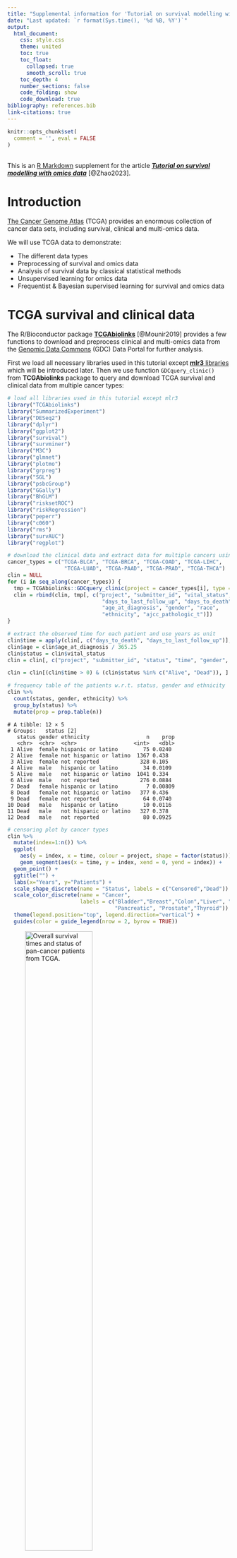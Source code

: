 ```yaml
---
title: "Supplemental information for 'Tutorial on survival modelling with omics data'"
date: "Last updated: `r format(Sys.time(), '%d %B, %Y')`"
output:
  html_document:
    css: style.css
    theme: united
    toc: true
    toc_float:
      collapsed: true
      smooth_scroll: true
    toc_depth: 4
    number_sections: false
    code_folding: show
    code_download: true
bibliography: references.bib
link-citations: true
---
```


```r
knitr::opts_chunk$set(
  comment = '', eval = FALSE
)
```
<br>
This is an [R Markdown](http://rmarkdown.rstudio.com) supplement for the article [**_Tutorial on survival modelling with omics data_**](https://arxiv.org/abs/2302.12542) [@Zhao2023].

# Introduction {-}

[The Cancer Genome Atlas](https://www.cancer.gov/about-nci/organization/ccg/research/structural-genomics/tcga) (TCGA) provides an enormous collection of cancer data sets, including survival, clinical and multi-omics data.

:::{.green-box}
We will use TCGA data to demonstrate:

- The different data types
- Preprocessing of survival and omics data
- Analysis of survival data by classical statistical methods
- Unsupervised learning for omics data
- Frequentist & Bayesian supervised learning for survival and omics data
:::

# TCGA survival and clinical data {-}

The R/Bioconductor package [**TCGAbiolinks**](https://bioconductor.org/packages/TCGAbiolinks/) [@Mounir2019] provides a few functions to download and preprocess clinical and multi-omics data from the [Genomic Data Commons](https://gdc.cancer.gov/) (GDC) Data Portal for further analysis.

First we load all necessary libraries used in this tutorial except [**mlr3** libraries](#mlr3) which will be introduced later. 
Then we use function `GDCquery_clinic()` from **TCGAbiolinks** package to query and download TCGA survival and clinical data from multiple cancer types:

```r
# load all libraries used in this tutorial except mlr3
library("TCGAbiolinks")
library("SummarizedExperiment")
library("DESeq2")
library("dplyr")
library("ggplot2")
library("survival")
library("survminer")
library("M3C")
library("glmnet")
library("plotmo")
library("grpreg")
library("SGL")
library("psbcGroup")
library("GGally")
library("BhGLM")
library("risksetROC")
library("riskRegression")
library("peperr")
library("c060")
library("rms")
library("survAUC")
library("regplot")
```

```r
# download the clinical data and extract data for multiple cancers using GDC api method
cancer_types = c("TCGA-BLCA", "TCGA-BRCA", "TCGA-COAD", "TCGA-LIHC", 
                  "TCGA-LUAD", "TCGA-PAAD", "TCGA-PRAD", "TCGA-THCA")
clin = NULL
for (i in seq_along(cancer_types)) {
  tmp = TCGAbiolinks::GDCquery_clinic(project = cancer_types[i], type = "clinical")
  clin = rbind(clin, tmp[, c("project", "submitter_id", "vital_status", 
                              "days_to_last_follow_up", "days_to_death", 
                              "age_at_diagnosis", "gender", "race", 
                              "ethnicity", "ajcc_pathologic_t")])
}

# extract the observed time for each patient and use years as unit
clin$time = apply(clin[, c("days_to_death", "days_to_last_follow_up")], 1, max, na.rm = TRUE) / 365.25
clin$age = clin$age_at_diagnosis / 365.25
clin$status = clin$vital_status
clin = clin[, c("project", "submitter_id", "status", "time", "gender", "age", "race", "ethnicity")]

clin = clin[(clin$time > 0) & (clin$status %in% c("Alive", "Dead")), ]

# frequency table of the patients w.r.t. status, gender and ethnicity
clin %>%
  count(status, gender, ethnicity) %>%
  group_by(status) %>%        
  mutate(prop = prop.table(n))
```

```
# A tibble: 12 × 5
# Groups:   status [2]
   status gender ethnicity                  n    prop
   <chr>  <chr>  <chr>                  <int>   <dbl>
 1 Alive  female hispanic or latino        75 0.0240 
 2 Alive  female not hispanic or latino  1367 0.438  
 3 Alive  female not reported             328 0.105  
 4 Alive  male   hispanic or latino        34 0.0109 
 5 Alive  male   not hispanic or latino  1041 0.334  
 6 Alive  male   not reported             276 0.0884 
 7 Dead   female hispanic or latino         7 0.00809
 8 Dead   female not hispanic or latino   377 0.436  
 9 Dead   female not reported              64 0.0740 
10 Dead   male   hispanic or latino        10 0.0116 
11 Dead   male   not hispanic or latino   327 0.378  
12 Dead   male   not reported              80 0.0925 
```

```r
# censoring plot by cancer types
clin %>%
  mutate(index=1:n()) %>%
  ggplot(
    aes(y = index, x = time, colour = project, shape = factor(status))) +
    geom_segment(aes(x = time, y = index, xend = 0, yend = index)) +
  geom_point() +
  ggtitle("") +
  labs(x="Years", y="Patients") +
  scale_shape_discrete(name = "Status", labels = c("Censored","Dead")) +
  scale_color_discrete(name = "Cancer", 
                       labels = c("Bladder","Breast","Colon","Liver", "Lung adeno", 
                                  "Pancreatic", "Prostate","Thyroid")) +
  theme(legend.position="top", legend.direction="vertical") + 
  guides(color = guide_legend(nrow = 2, byrow = TRUE))
```

![_Overall survival times and status of pan-cancer patients from TCGA._](fig/TCGA_survival.png){width=60%}

<br>

# TCGA omics data {-}

We use function `GDCquery()` to query and use `GDCdownload()` and `GDCprepare()` to download TCGA omics data from one cancer type (breast cancer).
The argument `data.category` in function `GDCquery()` specifies the type of omics data, such as `"Copy Number Variation"`, `"DNA Methylation"`, `"Transcriptome Profiling"`, `"Simple Nucleotide Variation"`.
Note that the downloaded omics data are accompanied by metadata including survival outcomes, clinical and demographic variables. 
The accompanied metadata are almost the same as the clinical data downloaded via `GDCquery_clinic()` in the previous section but here only corresponding to one cancer type.

```r
# download TCGA breast cancer (BRCA) mRNA-Seq data using GDC api method
query = TCGAbiolinks::GDCquery(project = "TCGA-BRCA",
                               data.category = "Transcriptome Profiling",
                               data.type = "Gene Expression Quantification",
                               workflow.type = "STAR - Counts",
                               experimental.strategy = "RNA-Seq",
                               sample.type = c("Primary Tumor"))
TCGAbiolinks::GDCdownload(query = query, method = "api")
dat = TCGAbiolinks::GDCprepare(query = query)

SummarizedExperiment::assays(dat)$unstranded[1:5, 1:2]
```
```
                   TCGA-LL-A73Y-01A-11R-A33J-07 TCGA-E2-A1IU-01A-11R-A14D-07
ENSG00000000003.15                         7015                          850
ENSG00000000005.6                            16                            5
ENSG00000000419.13                         2167                         1680
ENSG00000000457.14                         2505                         1559
ENSG00000000460.17                          726                          402
```

It is recommended to use DESeq2 or TMM normalization method for RNA-seq data before further statistical analysis [@ZhaoY2021].
Here we demonstrate how to use the R/Bioconductor package [**DESeq2**](https://bioconductor.org/packages/DESeq2/) [@Love2014] to normalize the RNA count data.

```r
meta = colData(dat)[, c("project_id", "submitter_id", "age_at_diagnosis",  "ethnicity", "gender", "days_to_death", "days_to_last_follow_up", "vital_status", "paper_BRCA_Subtype_PAM50", "treatments")]
meta$treatments = unlist(lapply(meta$treatments, function(xx){any(xx$treatment_or_therapy == "yes")}))
dds = DESeq2::DESeqDataSetFromMatrix(assays(dat)$unstranded, colData = meta, design = ~ 1) 
dds2 = DESeq2::estimateSizeFactors(dds)
RNA_count = DESeq2::counts(dds2, normalized=TRUE)
RNA_count[1:5, 1:2]
```

```
                   TCGA-LL-A73Y-01A-11R-A33J-07 TCGA-E2-A1IU-01A-11R-A14D-07
ENSG00000000003.15                   6034.27168                   951.825764
ENSG00000000005.6                      13.76313                     5.598975
ENSG00000000419.13                   1864.04373                  1881.255628
ENSG00000000457.14                   2154.78982                  1745.760431
ENSG00000000460.17                    624.50196                   450.157597
```

To perform survival analysis with both clinical/demographic variables and omics data, in the following code we extract female breast cancer patients with their corresponding survival outcomes, clinical/demographic variables and RNA-seq features.

```r
meta$time = apply(meta[, c("days_to_death", "days_to_last_follow_up")], 1, max, na.rm = TRUE) / 365.25
meta$status = meta$vital_status
meta$age = meta$age_at_diagnosis / 365.25
clin = subset(meta, gender == "female" & !duplicated(submitter_id) & time > 0 & !is.na(age))
clin = clin[order(clin$submitter_id), ]
RNA_count = RNA_count[, rownames(clin)]
```

:::{.info-box .note}
The R/Bioconductor package **TCGAbiolinks** cannot retrieve any proteomics or metabolomics data.
It is always useful to look at your data first, in particular the data type and dimensions (i.e. numbers of rows and columns for a data frame or matrix).
:::

<br>

# Survival analysis with low-dimensional input data {-}

## Nonparametric survival analysis {-}

For the data of TCGA breast cancer patients that we extracted in the previous section, Kaplan-Meier estimates of the survival probabilities can be obtained via function `survfit()` from [**survival**](https://CRAN.R-project.org/package=survival) package.
The dashed lines in the following figure indicate the median survival time.

```r
# Kaplan-Meier (KM) estimation
clin$status[clin$status == "Dead"] = 1
clin$status[clin$status == "Alive"] = 0
clin$status = as.numeric(clin$status)
sfit = survival::survfit(Surv(time, status) ~ 1, data = clin)

# calculate survival probability at 1-, 3- and 5-year time points
summary(sfit, times=c(1,3,5))
theme_set(theme_bw())
ggsurv = survminer::ggsurvplot(sfit, conf.int = TRUE, risk.table = TRUE, 
                               xlab = "Time since diagnosis (year)",
                               legend = "none", surv.median.line = "hv")
ggsurv$plot = ggsurv$plot + annotate("text", x = 20, y = 0.9, label= "+  Censor")
ggsurv
```
![_Kaplan-Meier curve for 1061 BRCA patients data from TCGA._](fig/TCGA_surv_km1.png){width=60%}

<br>

To compare the survival curves of two groups of patients, for example, treatment (i.e. pharmaceutical or radiation therapy) or nontreatment, the `R` function `survival::survdiff()` can perform the log-rank test to compare two survival curves.
Alternatively, the `R` function `survival::survfit` with a formula including the treatment group as a covariate can return the (KM) survival probabilities for each groups. 
Then the `R` function `survminer::ggsurvplot()` with a `survfit` object will draw the two survival curves and perform the log-rank test as shown in the following figure.

```r
survival::survdiff(Surv(time, status) ~ treatments, data = clin)

sfit2 = survfit(Surv(time, status) ~ treatments, data = clin)
ggsurv = ggsurvplot(sfit2, conf.int = TRUE, risk.table = TRUE, 
           xlab = "Time since diagnosis (year)", legend = c(.6,.9),
           legend.labs = c("No", "Yes"), legend.title = "Treatment",  
           risk.table.y.text.col = TRUE, risk.table.y.text = FALSE)
ggsurv$plot = ggsurv$plot + 
  annotate("text", x = 21, y = 1, label= "+  Censor") +
  annotate("text", x = 22, y = .88, label= paste0("Log-rank test:\n", surv_pvalue(sfit2)$pval.txt))
ggsurv
```
![_Kaplan-Meier curves of the BRCA patients' survival data from TCGA grouped by treatment (i.e. pharmaceutical or radiation therapy) or nontreatment. The log-rank test is to compare the two survival distributions corresponding to the two groups of patients._](fig/TCGA_surv_km2.png){width=60%}

<br>

To analyze if a continuous variable, e.g. age, is associated with the survival outcomes, we can use the `R` function `coxph()` for fitting a Cox model, which is similar to the function `lm()` for fitting linear models.

```r
fit_cox = coxph(Surv(time, status) ~ age, data = clin)
summary(fit_cox)
```
```
Call:
coxph(formula = Surv(time, status) ~ age, data = clin)

  n= 1047, number of events= 149 
   (14 observations deleted due to missingness)

        coef exp(coef) se(coef)     z Pr(>|z|)    
age 0.034244  1.034837 0.006703 5.109 3.24e-07 ***
---
Signif. codes:  0 ‘***’ 0.001 ‘**’ 0.01 ‘*’ 0.05 ‘.’ 0.1 ‘ ’ 1

    exp(coef) exp(-coef) lower .95 upper .95
age     1.035     0.9663     1.021     1.049

Concordance= 0.639  (se = 0.029 )
Likelihood ratio test= 26.34  on 1 df,   p=3e-07
Wald test            = 26.1  on 1 df,   p=3e-07
Score (logrank) test = 26.63  on 1 df,   p=2e-07
```

The Cox model assumes proportional hazards and log-linearity of the covariates.
To check the log-linearity for a clinical or demographic variable, e.g. age, we can fit a penalized smoothing spline for age effect.
The following code shows that the nonlinear part of the smoothing spline has a significant effect ($p = 0.00013$).
Thus, the assumption of log-linearity for age is not satisfied.

```r
fit_cox_spline = coxph(Surv(time, status) ~ pspline(age), data = clin)
fit_cox_spline
```
```
Call:
coxph(formula = Surv(time, status) ~ pspline(age), data = clin)

                         coef se(coef)      se2    Chisq   DF       p
pspline(age), linear  0.03509  0.00577  0.00577 36.98323 1.00 1.2e-09
pspline(age), nonlin                            20.69146 3.03 0.00013

Iterations: 5 outer, 15 Newton-Raphson
     Theta= 0.828 
Degrees of freedom for terms= 4 
Likelihood ratio test=46.4  on 4.03 df, p=2e-09
n= 1047, number of events= 149 
   (14 observations deleted due to missingness)
```

To check proportional hazards of age, we can add a time-dependent covariate $age \times g(t)$, where $g(t)$ is a known function e.g. $g(t) = \log t$.
The following code shows that the time-dependent age is significant using a score test ($p = 0.0087$).
Thus, the assumption of proportional hazards for age is not satisfied. The above two tests indicate a non-loglinear or time-dependent association of age with the survival outcomes.

```r
survival::cox.zph(fit_cox, transform = "log") 
```
```
       chisq df    p
age     6.88  1 0.0087
GLOBAL  6.88  1 0.0087
```
:::{.info-box .note}
Here the approaches for checking log-linearity or proportional hazards can only be used in low-dimensional data settings.
When including high-dimensional omics data, there are no standard approaches for checking log-linearity or proportional hazards currently.
:::

<br>

## Feature preselection/filtering {-}

From a practical point of view, since most omics profiles contain thousands of variables and most supervised statistical methods are not suited for high dimensional omics features, it is better to filter the omics features first.
In addition, we perceive that not too many omics features are relevant to one medical problem.
We will demonstrate **two different filtering approaches for high-dimensional omics data**:

- P-value-based filtering
- Variance-based filtering

### P-value filter {-}

Before joint analyzing the associations between the thousands of omics features and survival outcomes, one can analyze the association between each omics feature and the survival outcomes, and filter omics features at a statistical significance level $0.1$ or $0.2$ (larger than 0.05 to reduce false negative identification of omics features in multivariate analysis).
For demonstration, based on the $100$ mRNA-Seq features from TCGA breast cancer patients preprocessed previously, the code below filters omics features at the statistical significance level $0.2$, i.e. $p < 0.2$.

```r
RNA_log2count = log2(RNA_count[1:100, ] + 1)
pvalues <- rep(NA, nrow(RNA_log2count))
for(j in 1:nrow(RNA_log2count)) {
  fit_cox = coxph(Surv(clin$time, clin$status) ~ RNA_log2count[j, ], data = clin)
  pvalues[j] = summary(fit_cox)$coefficients[, "Pr(>|z|)"]
}
filtered_rna <- RNA_log2count[which(pvalues < 0.2), ]
```

### Variance filter {-}

The other common and easy way to decrease the number of omics features is to filter the most variable ones for further analysis.
Note that the variance-based filtering step should be done before data standardization (i.e. calculating $z$-score), but can be performed after count data normalization and log2-transformation for instance.

The `R` package [**M3C**](https://bioconductor.org/packages/M3C/) [@John2020] provides a filter function `featurefilter()` by using different variance-type metrics, for example, variance, median absolute deviation (MAD), coefficient of variation (A) and its second order derivative (A2).
The simple variance filter can be used if the variance does not change with the corresponding mean, otherwise the coefficient of variation can be used.
If the omics data include outliers, MAD filter is more robust than the variance filter.
Based on the $60660$ mRNA-Seq features from TCGA breast cancer patients preprocessed previously, the code below extracts the $1\%$ most variable features using variance as a filtering metric.

```r
RNA_log2count = log2(RNA_count + 1)
filtered = M3C::featurefilter(RNA_log2count, percentile = 1, method = 'var', topN = 5)
filtered_rna1 = filtered$filtered_data
```
```
***feature filter function***
extracting the most variable: 1 percent
features to start with: 60660
performing calculations for variance
printing topN most variable features with statistics...
                              feature      mean      var       sd
ENSG00000166509.12 ENSG00000166509.12  6.084336 31.60450 5.621788
ENSG00000110484.7   ENSG00000110484.7 11.004346 26.22686 5.121216
ENSG00000153002.12 ENSG00000153002.12  8.222386 25.87780 5.087022
ENSG00000134184.13 ENSG00000134184.13  5.371158 23.28756 4.825719
ENSG00000160182.3   ENSG00000160182.3  9.901567 21.48403 4.635087
features remaining: 607
```

Another variance-type filter is to remain features with certain percentage of **cumulative variances**, which will usually filter fewer features than the approaches above.
The code below extracts the most variable features explaining $1\%$ **cumulative variances**.

```r
cumsum_var = cumsum(filtered$statistics$var)
cumsum_cutoff = cumsum_var[length(cumsum_var)] * 0.01
filtered_names = filtered$statistics$feature[cumsum_var < cumsum_cutoff]
```

<br>

# Survival analysis with high-dimensional input data {-}

## Unsupervised learning (omics data) {-}

In this section we will use the mRNA-Seq data of breast cancer patients from TCGA.
The following unsupervised methods can be applied to other omics data as well (the same applies to the supervised learning methods).
One important thing is that the input omics data, especially the data type and dimensions, should be suited to the methods.

Unsupervised learning for omics data can be helpful to explore subpopulations of the data, for example, patients from one cancer type can be divided to several omics-related subtypes.
We demonstrate three unsupervised learning methods, i.e. principal component analysis (PCA), $t$-stochastic neighbour embedding ($t$-SNE) and uniform manifold approximation and projection (UMAP), based on the PAM50 genes [@Parker2009].
The `R` package [**M3C**](https://bioconductor.org/packages/M3C/) [@John2020] provides the analyses and visualization of all the three methods.

```r
# extract the PAM50 genes of TCGA-BRCA patients
TCGA_PAM50 = RNA_count[sapply(strsplit(rownames(RNA_count), ".", fixed = TRUE), function(x) x[[1]]) %in% c(
  "ENSG00000077152", "ENSG00000089685", "ENSG00000143228", "ENSG00000094804", "ENSG00000134057",
  "ENSG00000176890", "ENSG00000101057", "ENSG00000138180", "ENSG00000165304", "ENSG00000080986",
  "ENSG00000171848", "ENSG00000175063", "ENSG00000117724", "ENSG00000164611", "ENSG00000174371",
  "ENSG00000091651", "ENSG00000011426", "ENSG00000105173", "ENSG00000117399", "ENSG00000148773",
  "ENSG00000142945", "ENSG00000133627", "ENSG00000136997", "ENSG00000146648", "ENSG00000186081",
  "ENSG00000092621", "ENSG00000062038", "ENSG00000261857", "ENSG00000128422", "ENSG00000054598",
  "ENSG00000104332", "ENSG00000186847", "ENSG00000091831", "ENSG00000141424", "ENSG00000107262",
  "ENSG00000186868", "ENSG00000082175", "ENSG00000171604", "ENSG00000115648", "ENSG00000171791",
  "ENSG00000135679", "ENSG00000171428", "ENSG00000129514", "ENSG00000106605", "ENSG00000099953",
  "ENSG00000173890", "ENSG00000160867", "ENSG00000141738", "ENSG00000151715", "ENSG00000141736"), ]
# use gene symbols instead of Ensembl IDs
rownames(TCGA_PAM50) = 
  c("UBE2T", "BIRC5", "NUF2", "CDC6", "CCNB1", "TYMS", "MYBL2", "CEP55", "MELK", "NDC80", "RRM2", 
    "UBE2C", "CENPF", "PTTG1", "EXO1", "ORC6L", "ANLN", "CCNE1", "CDC20", "MKI67", "KIF2C", 
    "ACTR3B", "MYC", "EGFR", "KRT5", "PHGDH", "CDH3", "MIA", "KRT17", "FOXC1", "SFRP1", "KRT14", 
    "ESR1", "SLC39A6", "BAG1", "MAPT", "PGR", "CXXC5", "MLPH", "BCL2", "MDM2", "NAT1", "FOXA1", 
    "BLVRA", "MMP11", "GPR160", "FGFR4", "GRB7", "TMEM45B", "ERBB2")

# log2-transformation of the normalized count data
TCGA_PAM50 = log2(TCGA_PAM50 + 1)
pam50 = factor(clin$paper_BRCA_Subtype_PAM50)

M3C::pca(TCGA_PAM50, labels = pam50, dotsize = 3,  legendtitle = "Subtype")
```
![_Unsupervised clustering (principal component analysis, PCA) of transcriptomic data from TCGA breast cancer patients_](fig/TCGA_pca.png){width=50%}

```r
M3C::tsne(TCGA_PAM50, labels = pam50, dotsize = 3,  legendtitle = "Subtype")
```
![_Unsupervised clustering ($t$-stochastic neighbour embedding, $t$-SNE) of transcriptomic data from TCGA breast cancer patients_](fig/TCGA_tsne.png){width=50%}

```r
M3C::umap(TCGA_PAM50, labels = pam50, dotsize = 3,  legendtitle = "Subtype")
```
![_Unsupervised clustering (uniform manifold approximation and projection, UMAP) of transcriptomic data from TCGA breast cancer patients_](fig/TCGA_umap.png){width=50%}

<br>

## Supervised learning (omics and survival data) {-}

To investigate the relationship between omics features and survival outcomes, regression methods (i.e. supervised learning) can be applied. 
Since omics data are high-dimensional, one can use unsupervised learning methods to summarize a few components (dimension reduction) and regress the survival outcomes on the low-dimensional components by some classical statistical methods, e.g. classical Cox model.
There are also frequentist and Bayesian supervised learning methods suited to directly regress the survival outcomes on the high-dimensional omics features.
Note that preselecting/filtering ultrahigh-dimensional omics features can be useful before running the frequentist and Bayesian supervised learning methods.

### Dimension reduction for Cox models {-}

The following code demonstrates the use of the first two principal components of PCA as covariates for the **purpose of survival prediction**.
Similarly, the first components from $t$-SNE or UMAP can also be extracted as covariates.

```r
# principal component regression
x_tmp = prcomp(t(TCGA_PAM50))

# choose the top two components (subjective) as covariates
X_PC = x_tmp$x[, 1:2]
# build classical survival model (e.g. PH Cox model)
data_tmp = data.frame(time = clin$time, status = clin$status, X_PC)
fit = coxph(Surv(time, status) ~ PC1 + PC2, data = data_tmp)
summary(fit)
```
```
Call:
coxph(formula = Surv(time, status) ~ PC1 + PC2, data = data_tmp)

  n= 1047, number of events= 149 

        coef exp(coef) se(coef)     z Pr(>|z|)   
PC1 0.004894  1.004906 0.009689 0.505  0.61348   
PC2 0.038269  1.039010 0.013224 2.894  0.00381 **
---
Signif. codes:  0 ‘***’ 0.001 ‘**’ 0.01 ‘*’ 0.05 ‘.’ 0.1 ‘ ’ 1

    exp(coef) exp(-coef) lower .95 upper .95
PC1     1.005     0.9951     0.986     1.024
PC2     1.039     0.9625     1.012     1.066

Concordance= 0.58  (se = 0.028 )
Likelihood ratio test= 8.62  on 2 df,   p=0.01
Wald test            = 8.71  on 2 df,   p=0.01
Score (logrank) test = 8.73  on 2 df,   p=0.01
```

### Penalized Cox models {-}

For computational efficiency, we will use only the mRNA-Seq features corresponding to the PAM50 genes [@Parker2009] instead of the variance filtered genes from the previous section.
We perform an investigation of the relationships between the mRNA-Seq features, two clinical variables (i.e. the patients' age at diagnosis and their ethnicity) and the survival outcomes.

The `R` package [**glmnet**](https://CRAN.R-project.org/package=glmnet) [@Friedman2010] is very computationally efficient to run Lasso and Elastic Net Cox models.
Lasso has a tuning parameter $\lambda$ to control the penalty strength of the coefficients which can be optimized by cross-validation (CV) via function `cv.glmnet()`.
The `glmnet()` and `cv.glmnet()` functions provide the argument `penalty.factor` to allow different shrinkages for different features, which makes sense if one includes both clinical/demographic variables and omics features and does not want to perform feature selection for the clinical/demographic variables.

```r
## Lasso Cox model

## for demonstration simplicity, PAM50 genes are used here
x = cbind(age = clin$age, ethnicity = factor(clin$ethnicity), t(TCGA_PAM50))
y = cbind(time = clin$time, status = clin$status)

# set penalty factor without penalizing the two demographical variables
pf = c(rep(0, 2), rep(1, ncol(x) - 2))

# Lasso Cox by using cv.glmnet to obtain the 5-fold CV optimal lambda.min or lambda.1se
set.seed(123)
cvfit = glmnet::cv.glmnet(x, y, family = "cox", nfolds = 5, penalty.factor = pf)
mod = cvfit$glmnet.fit
lambda_optimal = cvfit$lambda.min # optimal lambda

betas = as.vector(coef(mod, s = lambda_optimal))
beta.positive = colnames(x)[betas > 0]
beta.negative = colnames(x)[betas < 0]
#get ordered list of variables as they appear at smallest lambda
allnames = names(coef(mod)[, ncol(coef(mod))]
                [order(coef(mod)[, ncol(coef(mod))], decreasing = TRUE)])
# assign colors
cols = rep("gray80", length(allnames))
cols[allnames %in% beta.positive] = "seagreen3"
cols[allnames %in% beta.negative] = "hotpink"

# drwa coefficient paths of a Lasso Cox model
plotmo::plot_glmnet(mod, label = TRUE, s = lambda_optimal, col = cols,
            xlab = expression(log ~~ lambda), ylab = expression(beta))
title("Lasso   \n\n")
```
![_Coefficient paths of a Lasso Cox model. The verticle gray line indicates the optimal $\lambda$ and its correspondingly selected features are marked as green (positive coefficient) and red (negative coefficient) colors. Note that the demographic variables age and ethnicity were not penalized, so that their coefficient paths did not start from zero in the figure._](fig/TCGA_lasso.png){width=60%}

<br>

Elastic Net Cox model includes the $\lambda$ and an additional penalty parameter $\alpha \in [0,1]$.
The parameter $\alpha$ can be fixed as $0$ (Ridge), $1$ (Lasso) or any value between $0$ and $1$ for making a compromise between Ridge and Lasso, which can also be optimized by cross-validation manually, see the example below.

```r
## Elastic Net Cox model

# set penalty parameter alpha which comprises between Lasso and ridge regressions
alpha = seq(0.1, 1, length = 10)
fitEN = list()
set.seed(123)
for(i in 1:length(alpha)) {
  fitEN[[i]] = cv.glmnet(x, y, family = "cox", alpha = alpha[i], nfolds = 5, penalty.factor = pf)
}
idx = which.min(sapply(fitEN, function(xx) {xx$cvm[xx$lambda == xx$lambda.min]}))
cvfit = fitEN[[idx]]

# the following code is the same as Lasso previously
mod = cvfit$glmnet.fit
lambda_optimal = cvfit$lambda.min # optimal lambda

betas = as.vector(coef(mod, s = lambda_optimal))
beta.positive = colnames(x)[betas > 0]
beta.negative = colnames(x)[betas < 0]
allnames = names(coef(mod)[, ncol(coef(mod))]
                [order(coef(mod)[, ncol(coef(mod))], decreasing = TRUE)])
cols = rep("gray80", length(allnames))
cols[allnames %in% beta.positive] = "seagreen3" 
cols[allnames %in% beta.negative] = "hotpink"   

plotmo::plot_glmnet(mod, label = TRUE, s = lambda_optimal, col = cols,
            xlab = expression(log ~~ lambda), ylab = expression(beta))
title("Elastic Net     \n\n")
```
![_Coefficient paths of an Elastic Net Cox model. The verticle gray line indicates the optimal $\lambda$ and its correspondingly selected features are marked as green (positive coefficient) and red (negative coefficient) colors. Note that the demographic variables age and ethnicity were not penalized, so that their coefficient paths did not start from zero in the figure._](fig/TCGA_elastic.png){width=60%}

<br>

Adaptive Lasso Cox model needs to pre-estimate all coefficients which will be used as weights via the argument `penalty.factor` in the `glmnet()` and `cv.glmnet()` functions to fit a Lasso Cox model.
The pre-estimation can be done by a Ridge Cox model, see an example below.

```r
## Adaptive Lasso Cox model

set.seed(123)
fit = cv.glmnet(x, y, family = "cox", alpha = 0, nfolds = 5)
weights = abs(1 / as.vector(coef(fit, s = "lambda.min")))

# adaptive Lasso Cox by using cv.glmnet to obtain the 5-fold CV optimal lambda.min or lambda.1se
cvfit = cv.glmnet(x, y, family = "cox", nfolds = 5, penalty.factor = pf)
mod = cvfit$glmnet.fit
lambda_optimal = cvfit$lambda.min # optimal lambda

betas = as.vector(coef(mod, s = lambda_optimal))
beta.positive = colnames(x)[betas > 0]
beta.negative = colnames(x)[betas < 0]
#get ordered list of variables as they appear at smallest lambda
allnames = names(coef(mod)[, ncol(coef(mod))]
                [order(coef(mod)[, ncol(coef(mod))], decreasing = TRUE)])
#assign colors
cols = rep("gray80", length(allnames))
cols[allnames %in% beta.positive] = "seagreen3"
cols[allnames %in% beta.negative] = "hotpink"

plot_glmnet(mod, label = TRUE, s = lambda_optimal, col = cols,
            xlab = expression(log ~ lambda), ylab = expression(beta))
title("Adative Lasso    \n\n")
```
![_Coefficient paths of an adaptive Lasso Cox model. The verticle gray line indicates the optimal $\lambda$ and its correspondingly selected features are marked as green (positive coefficient) and red (negative coefficient) colors. Note that the demographic variables age and ethnicity were not penalized, so that their coefficient paths did not start from zero in the figure._](fig/TCGA_adaptivelasso.png){width=60%}

<br>

Group Lasso Cox model can be implemented through the `R` package [**grpreg**](https://CRAN.R-project.org/package=grpreg) [@Breheny2015].
For an illustration, we specify the two demographic variables as the first group, the first $10$ PAM50 genes as the second group, the last $40$ PAM50 genes as the third group.
A $k$-fold cross-validation (CV) for the group Lasso Cox model is performed through function `cv.grpsurv()`.
The returned object `cvfit$lambda.min` is the value of CV-optimized $\lambda$.
The following results show that 

- when choosing the CV-optimized $\lambda = 0.0143$ (output matrix has lambda values as column names), the estimated coefficients of the first two groups are nonzero (i.e. selecting first and second groups);
- when choosing the $10$-th lambda $\lambda = 0.0217$, only the first group of covariates has nonzero coefficients (i.e. selecting first group);
- when choosing the $15$-th lambda $\lambda = 0.0108$, the estimated coefficients of all the three groups are nonzero (i.e. selecting all groups). 

Note that the `R` package [**grpreg**](https://CRAN.R-project.org/package=grpreg) [@Breheny2015] also implements group smoothly clipped absolute deviation (SCAD) model and some others, see @Breheny2021 for details.

```r
# group Lasso Cox model
group = c(rep("demographic", 2), rep("PAM50_1", 10), rep("PAM50_2", 40))
group = factor(group)
set.seed(123)
cvfit = grpreg::cv.grpsurv(X = x, y = y, group = group, penalty = "grLasso", returnY = TRUE)
round(cvfit$fit$beta[, c(which.min(cvfit$cve), 10, 20)], digits = 4)
```
```
           0.0143  0.0217  0.0108
age        0.0219  0.0154  0.0247
ethnicity -0.0542 -0.0425 -0.0569
UBE2T      0.0209  0.0000  0.0732
BIRC5     -0.0035  0.0000 -0.0109
NUF2      -0.0031  0.0000 -0.0093
CDC6       0.0155  0.0000  0.0546
CCNB1     -0.0247  0.0000 -0.0846
TYMS      -0.0028  0.0000 -0.0086
MYBL2     -0.0147  0.0000 -0.0522
CEP55      0.0152  0.0000  0.0507
MELK      -0.0001  0.0000 -0.0006
NDC80      0.0007  0.0000  0.0022
RRM2       0.0000  0.0000 -0.0100
UBE2C      0.0000  0.0000  0.0076
CENPF      0.0000  0.0000 -0.0002
PTTG1      0.0000  0.0000  0.0052
EXO1       0.0000  0.0000 -0.0002
ORC6L      0.0000  0.0000 -0.0464
ANLN       0.0000  0.0000 -0.0175
CCNE1      0.0000  0.0000 -0.0155
CDC20      0.0000  0.0000 -0.0142
MKI67      0.0000  0.0000 -0.0245
KIF2C      0.0000  0.0000 -0.0123
ACTR3B     0.0000  0.0000  0.0043
MYC        0.0000  0.0000 -0.0137
EGFR       0.0000  0.0000  0.0319
KRT5       0.0000  0.0000 -0.0059
PHGDH      0.0000  0.0000  0.0004
CDH3       0.0000  0.0000 -0.0265
MIA        0.0000  0.0000  0.0049
KRT17      0.0000  0.0000 -0.0088
FOXC1      0.0000  0.0000  0.0096
SFRP1      0.0000  0.0000  0.0235
KRT14      0.0000  0.0000  0.0218
ESR1       0.0000  0.0000 -0.0158
SLC39A6    0.0000  0.0000  0.0284
BAG1       0.0000  0.0000  0.0104
MAPT       0.0000  0.0000  0.0023
PGR        0.0000  0.0000  0.0095
CXXC5      0.0000  0.0000 -0.0182
MLPH       0.0000  0.0000 -0.0059
BCL2       0.0000  0.0000  0.0133
MDM2       0.0000  0.0000 -0.0084
NAT1       0.0000  0.0000 -0.0008
FOXA1      0.0000  0.0000 -0.0055
BLVRA      0.0000  0.0000  0.0053
MMP11      0.0000  0.0000 -0.0037
GPR160     0.0000  0.0000 -0.0328
FGFR4      0.0000  0.0000 -0.0029
GRB7       0.0000  0.0000  0.0086
TMEM45B    0.0000  0.0000 -0.0078
ERBB2      0.0000  0.0000 -0.0194
```

Sparse group Lasso Cox model is implemented in the `R` package [**SGL**](https://CRAN.R-project.org/package=SGL) [@Simon2019]. 
The function `cvSGL()` uses cross validation to optimize the penalty parameter $\lambda$.
The following example shows that it induces sparsity in each group of covariates. 

```r
# sparse group Lasso Cox model
group = c(rep("demographic", 2), rep("PAM50_1", 10), rep("PAM50_2", 40))
group = factor(group)
dat_tmp = list(x = x, time = clin$time, status = clin$status)
set.seed(123)
cvfit = SGL::cvSGL(dat_tmp, index = group, type = "cox", nfold = 5)
beta.hat = cvfit$fit$beta[, which.min(cvfit$lldiff)]
names(beta.hat) = paste0("group", as.numeric(group), ".", c(1:2, 1:10, 1:40))
beta.hat
```
```
   group1.1    group1.2    group2.1    group2.2    group2.3    group2.4 
 5.68387570  0.00000000  0.50711740  0.00000000  0.00000000  0.21522490 
   group2.5    group2.6    group2.7    group2.8    group2.9   group2.10 
 0.00000000  0.00000000  0.00000000  0.34168669  0.00000000  0.00000000 
   group3.1    group3.2    group3.3    group3.4    group3.5    group3.6 
 0.00000000  0.25691478  0.00000000 -0.37494726  0.00000000 -2.85110146 
   group3.7    group3.8    group3.9   group3.10   group3.11   group3.12 
-1.93556994  0.00000000  0.00000000  0.00000000 -1.77805542  0.00000000 
  group3.13   group3.14   group3.15   group3.16   group3.17   group3.18 
 0.00000000  1.03819778  0.00000000  0.00000000  0.00000000  0.00000000 
  group3.19   group3.20   group3.21   group3.22   group3.23   group3.24 
 0.00000000  0.00000000  0.00000000  0.00000000 -0.34496717  0.00000000 
  group3.25   group3.26   group3.27   group3.28   group3.29   group3.30 
 1.01552095  0.00000000  0.00000000  0.00000000  0.00000000  0.00000000 
  group3.31   group3.32   group3.33   group3.34   group3.35   group3.36 
-2.13205587  0.00000000  0.00000000  0.00000000  0.00000000 -0.95048121 
  group3.37   group3.38   group3.39   group3.40 
-1.86222105 -0.01120573 -0.81157646 -2.14148900 
```

### Sparse Bayesian Cox models

The `R` package [**psbcGroup**](https://CRAN.R-project.org/package=psbcGroup) [@Lee2021] integrates a large set of sparse Bayesian Cox models.
The function `psbcGL()` implements Bayesian Cox models with Lasso and group Lasso priors for feature selection and group selection respectively.
For the Lasso prior, set the hyperparameter `priorPara$groupInd = 1:p` where $p$ is the total number of covariates.
For the group Lasso prior, set the hyperparameter `priorPara$groupInd` as a vector of size $p$, where each element denotes which group each covariate corresponds to.
Note that **psbcGroup** cannot distinguish mandatory (unpenalized) covariates with omics features, see @Zucknick2015 for an extended Bayesian Lasso Cox model.

```r
# Bayesian Cox model with Lasso prior
set.seed(123)
survObj = list(t = clin$time, di = clin$status, x = x)
p = ncol(x)
# set hyperparameters. 
# For Lasso prior (i.e. 'groupInd'= 1:p), larger ratio r/delta tends to force the posterior betas to be more concentrated at 0
# For group Lasso prior (i.e. 'groupInd' as group indicator for covariates), larger ratio r/delta tends to force stronger grouping effect of covariates
s = c(sort(survObj$t[survObj$di == 1]), 2 * max(survObj$t) - max(survObj$t[-which(survObj$t==max(survObj$t))]))
priorPara = list('eta0' = 1, 'kappa0' = 1, 'c0'= 2, 'r' = 0.5, 
                  'delta' = 0.0001, 's'= s, 'J'=length(s), 'groupInd'= 1:p)
# set MCMC parameters
mcmcPara = list('numBeta'= p, 'beta.prop.var'= 1)
# set initial values of hyperparameters
lambdaSq = 1
initial = list('beta.ini'= rep(0, p), 'lambdaSq' = 1, 'sigmaSq' = runif(1, 0.1, 10),
                'tauSq' = rexp(length(unique(priorPara$groupInd)), 'rate' = lambdaSq / 2),
                'h' = rgamma(priorPara$J, 1, 1))
# in real applications, 'num.reps' should be large enough (e.g. 20000, 40000) and 'chain' to be > 1
BayesLassofit = psbcGroup::psbcGL(survObj, priorPara, initial, rw = TRUE, mcmcPara, num.reps = 100, thin = 1, chain = 1)
# burn-in the first half MCMC iterations
beta_p = BayesLassofit$beta.p[-(1:51), ]
beta_mean = colMeans(beta_p)
beta_L = apply(beta_p, 2, quantile, 0.025)
beta_U = apply(beta_p, 2, quantile, 0.975)
tbl = data.frame(term = colnames(x), estimate = beta_mean,  conf.low = beta_L,  conf.high = beta_U)
tbl$term = factor(tbl$term, levels = tbl$term)

GGally::ggcoef(tbl) + xlab(expression(Posterior~~beta)) + ylab("")
```
![_Estimates of regression coefficients by a penalized semiparametric Bayesian Cox model with Lasso prior. Solid dots indicate the posterior mean over MCMC iterations (excluding burn-in period), and horizontal lines show the corresponding 95% credibility intervals._](fig/TCGA_bayeslasso.png){width=60%}

<br>

In the `R` package [**psbcGroup**](https://CRAN.R-project.org/package=psbcGroup) [@Lee2021], function `psbcEN()` implements Bayesian Cox models with Elastic Net prior for feature selection with grouping effect of correlated features.
Function `psbcFL()` implements Bayesian Cox models with fused Lasso prior.

```r
# Bayesian Cox model with Elastic Net prior
set.seed(123)
# set hyperparameters
# Larger ratio r1/delta1 forces the posterior betas to be more concentrated at 0
# Larger ratio r2/delta2 forces stronger grouping effect of covariates
priorPara = list('eta0' = 1, 'kappa0' = 1, 'c0'= 2, 'r1' = 0.1, 'r2' = 1, 
                  'delta1' = 0.1, 'delta2' = 1, 's'= s, 'J' = length(s))
# set MCMC parameters
mcmcPara = list('numBeta'= p, 'beta.prop.var'= 1)
# set initial values of hyperparameters
initial = list('beta.ini'= rep(0, p), 'lambda1Sq' = 1, 'lambda2' = 1, 'sigmaSq' = runif(1, 0.1, 10),
                'tauSq' = rexp(p, rate = 1 / 2), 'h' = rgamma(priorPara$J, 1, 1))
# in real application, 'num.reps' should be large enough (e.g. 20000, 40000) and 'chain' to be > 1
BayesENfit = psbcEN(survObj, priorPara, initial, rw = TRUE, mcmcPara, num.reps = 100, thin = 1, chain = 1)
# burn-in the first half MCMC iterations
EN_beta_p = BayesENfit$beta.p[52:101, ]
EN_beta_mean = colMeans(EN_beta_p)
EN_beta_L = apply(EN_beta_p, 2, quantile, 0.025)
EN_beta_U = apply(EN_beta_p, 2, quantile, 0.975)
EN_tbl = data.frame(term = colnames(x), estimate = EN_beta_mean, conf.low = EN_beta_L, conf.high = EN_beta_U)
EN_tbl$term = factor(EN_tbl$term, levels = EN_tbl$term)

GGally::ggcoef(EN_tbl) + xlab(expression(Posterior~~beta)) + ylab("")
```
![_Estimates of regression coefficients by a penalized semiparametric Bayesian Cox model with Elastic Net prior. Solid dots indicate the posterior mean over MCMC iterations (excluding burn-in period), and horizontal lines show the corresponding 95% credibility intervals._](fig/TCGA_bayesEN.png){width=60%}

<br>

A penalized semiparametric Bayesian Cox model with double exponential spike-and-slab prior is implemented in the `R` package [**BhGLM**](https://github.com/nyiuab/BhGLM.git) [@Yi2019]. Note that **BhGLM** provides frequentist confidence intervals of the posterior mode of the coefficients.

```r
# penalized semiparametric Bayesian Cox model with (double exponential) spike-and-slab prior
y_surv = Surv(clin$time, clin$status)
x_dataframe = as.data.frame(x)
set.seed(123)
Bayesfit = BhGLM::bcoxph(y_surv ~ ., x_dataframe, prior = mde(0, 0.01, 0.8), control = coxph.control(iter.max = 200))
BhGLM::plot.bh(Bayesfit, col.pts = c("red", "blue"), main = "Cox with mixture double exponential\n") 
```
![_Coefficient estimates of a penalized semiparametric Bayesian Cox model with (double exponential) spike-and-slab prior. Solid dots denote the posterior mode of the coefficients and lines denote the 95% confidence intervals. Red colored text on the right side mark the significant features with $p < 0.05$._](fig/TCGA_bayesSpikeSlab.png){width=60%}

<br>

# Survival model validation

The ideal evaluation of a prognostic model is based on completely independent validation data, since high-dimensional survival models built on the training data can be overfitted. 
If there are no independent validation data, it is recommended to use resampling-based methods for estimating the **uncertainty** of the model’s prediction performance. 
This can be done for example by repeatedly splitting the dataset to training/validation sets and evaluating a model’s performance on the different validation sets using various evaluation metrics. 

:::{.green-box}
To validate a prediction model systematically, the predictive performance of the model is commonly addressed by

  - **Discrimination**: the ability of the model to distinguish between low and high risk patients
  - **Calibration**: the agreement between the observed and predicted survival probabilities
  - **Overall performance**: the distance between the observed and predicted survival probabilities
:::

The performance metrics can be *time-dependent* or *time-independent*, with the time-dependent metrics being more informative in general compared to integrated measures (i.e. evaluated across many time points).
For survival data, we can assess the **discriminatory power** of a model (i.e. how well does it ranks patients) or how well a model is **calibrated** (i.e. how closely the predicted survival probabilities agree numerically with the actual survival outcomes).
For example, measures such as the receiver operating characteristic (ROC) curve, the (integrated) area under time-specific ROC curves (**AUC**, @Heagerty2005) and the concordance index (**C-index**, @Harrell1982) are measures of discrimination, while the right-censored logarithmic loss (**RCLL**, @Avati2020) and the well-known **Brier score** [@Graf1999] are used to evaluate both discrimination and calibration performance.

## Model evaluation (classic) {-}

:::{.green-box}
'Classic' here refers to the use of manual `R` code in combination with many separate `R` packages which have been routinely used in academia the latest 10+ years for evaluating survival models.
:::

To evaluate the performance of a statistical model, we first split the data into training and validation data sets.
For example, we can randomly split the 1047 BRCA patients from TCGA into $80\%$ as training set and $20\%$ as validation set.

```r
set.seed(123)
n = nrow(x)
idx = sample(1:n, n * 0.8, replace = FALSE)
x_train = x[idx, ]
y_train = y[idx, ]
x_validate = x[-idx, ]
y_validate = y[-idx, ]
```

:::{.info-box .note}
The $20\%$ split of a dataset is often not considered an **independent** dataset and **resampling-based methods** should be used in such cases to provide an unbiased estimate of the predictive accuracy of a prognostic model.
:::

### Discrimination metrics {-}

<font size="4"> **Goodness-of-fit** </font> 

The simplest way to demonstrate the prognostic power of a survival model is to dichotomize the prognostic scores (i.e., linear predictor $lp$ in the Cox model) by median value, and then to use a log-rank test to compare the survival curves of the patients in the two groups.
We use the built model to predict the prognostic scores based on the $20\%$ validation data.
The following code shows the **goodness-of-fit** of a Lasso Cox model with the BRCA patients survival and PAM50 mRNA-Seq data from TCGA.

```r
# train a Lasso Cox model, similarly for other Cox-type models
set.seed(123)
cvfit = cv.glmnet(x_train, y_train, family = "cox", nfolds = 5, penalty.factor = pf)
pred_lp = predict(cvfit, newx = x_validate, s = cvfit$lambda.min, type = "link")

# dichotomize by prognostic scores (linear predictor)  by median to divide the validation patients into two groups
group_dichotomize = as.numeric(pred_lp > median(pred_lp))

# draw two survival curves based on KM estimation and compare them by a log-rank test
dat_tmp = data.frame(time = y_validate[, 1], status = y_validate[, 2], group = group_dichotomize)
sfit = survfit(Surv(time, status) ~ group, data = dat_tmp)

ggsurv = ggsurvplot(sfit, conf.int = TRUE, risk.table = TRUE, 
           xlab = "Time since diagnosis (year)", legend = c(.2,.3),
           legend.labs = c("Low risk", "High risk"), legend.title = "Dichotomized groups",  
           risk.table.y.text.col = TRUE, risk.table.y.text = FALSE)
ggsurv$plot = ggsurv$plot + 
  annotate("text", x = 2.6, y = .03, label= paste0("Log-rank test:\n", surv_pvalue(sfit)$pval.txt))
ggsurv$table = ggsurv$table + labs(y = "Dichotomized\n groups")
ggsurv
```
![_Kaplan-Meier curves of the BRCA patients data dichotomized by the median of prognostic scores (calculated from the Lasso Cox model with patients' survival and mRNA-Seq data) into two groups. The log-rank test is to compare the two survival distributions corresponding to the two groups of patients._](fig/TCGA_surv_km_lasso.png){width=60%}

<br>

The prognostic scores can also be divided into three or more groups based on quantiles and the log-rank test can be used to compare the difference of multiple survival curves.

```r
group = pred_lp
group[pred_lp >= quantile(pred_lp, 2/3)] = 3
group[pred_lp >= quantile(pred_lp, 1/3) & pred_lp < quantile(pred_lp, 2/3)] = 2
group[pred_lp < quantile(pred_lp, 1/3)] = 1

# draw two survival curves based on KM estimation and compare them by a log-rank test
dat_tmp = data.frame(time = y_validate[, 1], status = y_validate[, 2], group = group)
sfit = survfit(Surv(time, status) ~ group, data = dat_tmp)

ggsurv = ggsurvplot(sfit, conf.int = TRUE, risk.table = TRUE, 
           xlab = "Time since diagnosis (year)", legend = c(.2,.3),
           legend.labs = c("Low risk", "Middle risk", "High risk"), legend.title = "Groups",  
           risk.table.y.text.col = TRUE, risk.table.y.text = FALSE)
ggsurv$plot = ggsurv$plot + 
  annotate("text", x = 3.5, y = .05, label= paste0("Log-rank test:\n", surv_pvalue(sfit)$pval.txt))
ggsurv
```
![_Kaplan-Meier curves of the BRCA patients data divided by 33% and 67% quantiles of prognostic scores (calculated from the Lasso Cox model with patients' survival and mRNA-Seq data) into three groups. The log-rank test is to compare the two survival distributions corresponding to the three groups of patients._](fig/TCGA_surv_km_lasso2.png){width=60%}

<br>

<font size="4"> **ROC curve** </font> 

The `R` package [**risksetROC**](https://CRAN.R-project.org/package=risksetROC) [@Heagerty2005] can estimate a ROC curve at an evaluation time point. 
The following code draws a ROC curve at 5-years survival evaluation time point for the 20% TCGA validation data and based on a Lasso Cox model learned from the 80% training data.

```r
ROC = risksetROC(Stime = y_validate[, 1], status = y_validate[, 2],
                 marker = pred_lp, predict.time = 5, method = "Cox", 
                 main = "ROC Curve", col = "seagreen3", type = "s", 
                 lwd = 2, xlab="1 - Specificity", ylab="Sensitivity") 
text(0.7, 0.2, paste("AUC =", round(ROC$AUC, 3)))
```

![_ROC curve estimated at 5-years survival evaluation time point for the 20% TCGA validation data and based on a Lasso Cox model learned from the 80% training data. The AUC value is the area under the ROC curve. The diagonal line represents the performance of a random prediction of the outcome event with AUC = 0.5._](fig/TCGA_surv_roc.png){width=50%}

<br>

<font size="4"> **Time-dependent AUC** </font> 

Both time-dependent and integrated AUCs can be estimated by the `R` package [**risksetROC**](https://CRAN.R-project.org/package=risksetROC). 
We demonstrate the calculation based on both training and validation data.

:::{.info-box .note}
A Cox proportional hazards model (and Lasso Cox as a consequence) is a semi-parametric model, which means that it does not produce survival distribution predictions by default.
However, using the function `risksetROC::CoxWeights()` you can transform the `cv.glmnet`'s output linear predictors (`lp`) to survival distribution predictions.
This transformation internally uses the Breslow estimator for the cumulative baseline hazard.
:::

```r
# unique event times for patients in the training and validation data sets
utimes_train = sort(unique(y_train[y_train[, 2] == 1, 1]))
utimes_validate = sort(unique(y_validate[y_validate[, 2] == 1, 1]))

# markers from the estimated linear predictors of a Lasso Cox model
pred_lp_train = predict(cvfit, newx = x_train, s = cvfit$lambda.min, type = "link")
pred_lp_validate = predict(cvfit, newx = x_validate, s = cvfit$lambda.min, type = "link")

## compute time-dependent AUC
AUC_train = rep(NA, length(utimes_train))
AUC_validate = rep(NA, length(utimes_validate))
for (j in 1:length(utimes_train)) {
  out = risksetROC::CoxWeights(marker = pred_lp_train, Stime = y_train[, 1], 
                               status = y_train[, 2], predict.time = utimes_train[j])
  AUC_train[j] = out$AUC
}
for (j in 1:length(utimes_validate)) {
  out = risksetROC::CoxWeights(marker = pred_lp_validate, Stime = y_validate[, 1], 
                               status = y_validate[, 2], predict.time = utimes_validate[j])
  AUC_validate[j] = out$AUC
}

# draw the time-dependent AUC from the training and validation data sets
dat_AUC = data.frame(tAUC = c(AUC_train, AUC_validate), 
                      times = c(utimes_train, utimes_validate),
                      group = c(rep("AUC_train", length(AUC_train)), rep("AUC_validate", length(AUC_validate))))
ggplot(dat_AUC, aes(times, tAUC, group = group, color = group)) + xlab("Evaluation time points (year)") + ylab("AUC") + ylim(0.5, 1) +
  geom_step(direction = "vh") + theme(legend.position = c(0.7, 0.8), legend.title=element_blank())
```
![_Time-dependent AUC based on a Lasso Cox model applied to the BRCA patients data from TCGA. The red line shows the Time-dependent AUC calculated from the 80% training data, and the green line shows the Time-dependent AUC calculated from the 20% validation data._](fig/TCGA_surv_auc_lasso.png){width=50%}

<br>

<font size="4"> **Integrated AUC** </font> 

The `R` package [**risksetROC**](https://CRAN.R-project.org/package=risksetROC) [@Heagerty2005] provides function `IntegrateAUC()` to estimate integrated AUC.

```r
# Before computing integrated AUC, first estimate survival probabilities at unique survival times
surv_prob_train = unique(survfit(Surv(y_train[, 1], y_train[, 2]) ~ 1)$surv)
surv_prob_validate = unique(survfit(Surv(y_validate[, 1], y_validate[, 2]) ~ 1)$surv)

## integrated AUC (e.g. over tmax=10 years) to get concordance measure based on training data
(iAUC_train = risksetROC::IntegrateAUC(AUC_train, utimes_train, surv_prob_train, tmax = 10))
```
```
[1] 0.6281301
```
```r
## integrated AUC (e.g. over tmax=10 years) to get concordance measure based on validation data
(iAUC_validate = risksetROC::IntegrateAUC( AUC_validate, utimes_validate, surv_prob_validate, tmax = 10))
```
```
[1] 0.6318857
```

<font size="4"> **Time-dependent C-index** </font> 

The C-index is not proper for $t$-year predictions, see @Blanche2019.
Consider using time-dependent AUC or time-dependent Brier score instead.
For a time-dependent discrimination index for survival data, see @Antolini2005.

<font size="4"> **C-index** </font> 

The `R` package [**glmnet**](https://CRAN.R-project.org/package=glmnet) provides the function `glmnet::Cindex()` to estimate Harrell's C-index from a "coxnet" object.
The `R` package [**survAUC**](https://CRAN.R-project.org/package=survAUC) provides the function `survAUC::UnoC()` to estimated Uno's C-index.
See an example calculation for both C-indexes using a Lasso Cox model below.

```r
set.seed(123)
cvfit = cv.glmnet(x_train, y_train, family = "cox", nfolds = 5, penalty.factor = pf)
pred = predict(cvfit, newx = x_validate, type = "response", s = cvfit$lambda.min)
# Harrell's C-index
(Cindex_Harrell = mean(apply(pred, 2, Cindex, y = y_validate)))
```
```
[1] 0.7320221
```
```r
# Uno's C-index
(Cindex_Uno = survAUC::UnoC(y_train, y_validate, pred))
```
```
[1] 0.5786861
```

<br>

### Calibration metrics {-}

See a [calibration plot](#slopeCali) in the following section [Graphical computation](#graphComp).

<br>

### Overall metrics {-}

<font size="4"> **Time-dependent Brier score** </font> 

The `R` package [**riskRegression**](https://CRAN.R-project.org/package=riskRegression) can assess the prediction error curves of survival models based on the time-dependent Brier score.
Similar to the time-dependent AUC, one needs to first calculate the linear predictors ($lp$) from a frequentist or Bayesian Cox model, and then use `survival::coxph()` to regress the survival outcomes on the linear predictor, which is prepared as input of `riskRegression::Score()` to estimate the (time-dependent) Brier score.

```r
## time-dependent Brier score

# use the (x_train, y_train) 80% samples for training
# and the (x_validate, y_validate) 20% samples for testing

y_train_surv = Surv(y_train[,"time"], y_train[,"status"])
y_validate_surv = Surv(y_validate[,"time"], y_validate[,"status"])
set.seed(123)
cvfit = cv.glmnet(x_train, y_train_surv, family = "cox", nfolds = 5, penalty.factor = pf)
lp_train = predict(cvfit, newx = x_train, s = cvfit$lambda.min, type = "link")
lp_validate = predict(cvfit, newx = x_validate, s = cvfit$lambda.min, type = "link")

# prepare data format suited for function Score() from the riskRegression package
data_train = data.frame(time = y_train[,"time"], status = y_train[,"status"], lp = as.vector(lp_train))
data_validate = data.frame(time = y_validate[,"time"], status = y_validate[,"status"], lp = as.vector(lp_validate))
lasso_train = coxph(Surv(time,status) ~ lp, data = data_train, y=TRUE, x = TRUE)
lasso_validate = coxph(Surv(time,status) ~ lp, data = data_validate, y=TRUE, x = TRUE)

# calculate Brier scores based on both training and validation data
Brier_train = riskRegression::Score(list("Brier_train" = lasso_train), formula = Surv(time, status) ~ 1, data = data_train, conf.int = FALSE, metrics = "brier", summary="ibs", times = sort(unique(data_train$time)))$Brier$score
Brier_validate = riskRegression::Score(list("Brier_validate" = lasso_validate), formula = Surv(time, status) ~ 1, data = data_validate, conf.int = FALSE, metrics = "brier", summary="ibs", times = sort(unique(data_validate$time)))$Brier$score
Brier_score = rbind(Brier_train, Brier_validate)
Brier_score = Brier_score[Brier_score$model != "Null model", ]
  
ggplot(Brier_score, aes(times, Brier, group = model, color = model)) + xlab("Evaluation time points (year)") + ylab("Brier score") + 
  geom_step(direction = "vh") + theme(legend.position = c(0.15, 0.88), legend.title=element_blank())
```
![_Time-dependent Brier score based on a Lasso Cox model applied to the BRCA patients data from TCGA. The red line shows the Time-dependent Brier score calculated from the 80% training data, and the green line shows the Time-dependent Brier score calculated from the 20% validation data._](fig/TCGA_surv_brier_t_lasso.png){width=60%}

<br>

<font size="4"> **Integrated Brier score (IBS)** </font> 

The function `riskRegression::Score()` also summarizes IBS when specifying argument `summary = "ibs"`.
We can extract the IBS corresponding to the largest evaluation time point.

```r
Brier_validate_ibs = Brier_validate[Brier_validate$model == "Brier_validate", ]
Brier_validate_ibs$IBS[which.max(Brier_validate_ibs$times)]
```
```
[1] 0.1711617
```

<br>

### Uncertainty Quantification {-#uq1}

:::{.info-box .important}
**It is recommended to use resampling-based methods** for estimating the uncertainty of the model's performance, if there are no **independent** validation data for model evaluation.
This can be done for example by repeatedly splitting the dataset to training/validation sets and evaluating a model's performance on the different validation sets using various discrimination or calibration metrics.
:::

We demonstrate how to randomly split the data, e.g. $100$ times, train a Lasso Cox model and estimate the integrated AUC based on the validation data in each replication.
For other Cox-type models, we can just replace the model fitting part `cv.glmnet()` (and `predict()`) in the `for` loop below.
However, most of the Bayesian Cox models introduced previously are computationally time-consuming when randomly splitting the data many times.

```r
# split the data 100 times
set.seed(123)
k = 100
iAUC = rep(NA, k)
for (i in 1:k) {
  idx = sample(1:n, n * 0.8, replace = FALSE)
  x_train = x[idx, ]
  y_train = y[idx, ]
  x_validate = x[-idx, ]
  y_validate = y[-idx, ]
  cvfit = cv.glmnet(x_train, y_train, family = "cox", nfolds = 5, penalty.factor = pf)
  pred_lp = predict(cvfit, newx = x_validate, s = cvfit$lambda.min, type = "link")
  utimes = sort(unique(y_validate[y_validate[, 2] == 1, 1]))
  AUC = rep(NA, length(utimes))
  for (j in 1:length(utimes)) {
    out = CoxWeights(marker = pred_lp, Stime = y_validate[, 1], status = y_validate[, 2], predict.time = utimes[j])
    AUC[j] = out$AUC
  }
  surv_prob = unique(survfit(Surv(y_validate[, 1], y_validate[, 2]) ~ 1)$surv)
  iAUC[i] = IntegrateAUC(AUC, utimes, surv_prob, tmax = 10)
}
dat_tmp = data.frame(x = "Lasso Cox", y = iAUC)

set.seed(123)
ggplot(dat_tmp, aes(x, y)) + geom_boxplot() + ylim(0.5, 1) + xlab("") + ylab("Integrated AUC") +
  geom_jitter(color="blue", size = 0.5, alpha = 0.5)
```
![_Integrated AUC based on randomly split validation data 100 times. The blue dots are the 100 values of integrated AUC._](fig/TCGA_surv_iauc_lasso.png){width=30%}

<br>

Similar to obtaining uncertainty of the integrated AUC, we can also estimate the uncertainty of the C-index for evaluating the global performance of our model's discrimination.

```r
# split the data 100 times
set.seed(123)
k = 100
Cindex_all = data.frame(Harrell = rep(NA, k), Uno = rep(NA, k))
for (i in 1:k) {
  idx = sample(1:n, n * 0.8, replace = FALSE)
  x_train = x[idx, ]
  y_train = y[idx, ]
  x_validate = x[-idx, ]
  y_validate = y[-idx, ]
  cvfit = cv.glmnet(x_train, y_train, family = "cox", nfolds = 5, penalty.factor = pf)
  pred = predict(cvfit, newx = x_validate, type = "response", s = cvfit$lambda.min)
  Cindex_all$Harrell[i] = mean(apply(pred, 2, Cindex, y = y_validate))
  Cindex_all$Uno[i] = UnoC(y_train, y_validate, pred)
}
dat_tmp = data.frame(x = rep(c("Harrell", "Uno"), each = k), y = unlist(Cindex_all))

set.seed(123)
ggplot(dat_tmp, aes(x, y, col = x)) + geom_boxplot() + geom_jitter(size = 0.5, alpha = 0.5) +
   ylim(0, 1) + xlab("") + ylab("C-index") + theme(legend.position="none")
```
![_C-index (Harrell's and Uno's) based on randomly split validation data 100 times._](fig/TCGA_surv_cindex_lasso.png){width=40%}

<br>

The `R` package [**c060**](https://CRAN.R-project.org/package=c060) [@Sill2014] includes wrapper functions for the [**glmnet**](https://CRAN.R-project.org/package=glmnet) algorithm and implements resampling-based methods (e.g. cross-validation and bootstrap - with and without replacement) based on the [**peperr**](https://CRAN.R-project.org/package=peperr) package to calculate the time-dependent Brier score.
[**c060**](https://CRAN.R-project.org/package=c060) extends [**peperr**](https://CRAN.R-project.org/package=peperr) package to allow mandatory features without penalization.
@Binder2008 recommends to draw bootstrap samples without replacement (i.e. subsampling), because bootstrap samples with replacement often result in too complex models in high-dimensional settings.
To use resampling by CV properly for survival data, see @Simon2011.
Note that resampling-based methods here are similar to splitting $80\%/20\%$ the data many times which allows us to quantify the uncertainty of the time-dependent Brier score.

```r
## time-dependent Brier score by subsampling from the whole data
set.seed(123)
peperr_object = peperr::peperr(response = y_surv, x = x, fit.fun = fit.glmnet, 
                               args.fit = list(family = "cox", penalty.factor = pf), 
                               complexity = complexity.glmnet,  
                               args.complexity = list(family = "cox", nfolds = 5, penalty.factor = pf),
                               indices = resample.indices(n = n, method="sub632", sample.n = 100))
c060::Plot.peperr.curves(peperr_object)
```
![_Resampling-based prediction error curves (time-dependent Brier score) a the Lasso Cox model applied to the BRCA data set from TCGA. The gray area indicates the pointwise 2.5% and 97.5% quantiles of the 100 out-of-bag bootstrap samples. The other lines show the prediction error curves of the null model (estimated by the Kaplan-Meier estimator without covariate information), the full apparent error estimates (i.e., the errors as estimated when applying the model to the entire training data set), and the .632+ bootstrap error estimates._](fig/TCGA_surv_brier_lasso.png){width=60%}

<br>

### Feature stability analysis {-}

To identify stable omics features, a straightforward way is to find the overlapped omics features with nonzero coefficients among different data subsets (e.g. CV folds or resamples).
The following code summarizes the Lasso Cox selected omics features which were identified at least $2$ or $5$ out of $10$ resamples.
Similarly, this approach can be applied to other Lasso-type or Bayesian Cox models that perform feature selection for identifying stable selected features.

```r
# specify the number of resamples k
k = 10
beta_all = matrix(nrow = ncol(x), ncol = k)
set.seed(123)
for (j in 1:k) {
  resample_id = sample(1:nrow(y), nrow(y), replace = TRUE)
  resample_x = x[resample_id, ]
  resample_y = y[resample_id, ]
  cvfit = cv.glmnet(resample_x, resample_y, family = "cox", nfolds = 5, penalty.factor = pf)
  beta_all[, j] = as.vector(coef(cvfit, s = cvfit$lambda.min))
}

(stable_features = colnames(x)[rowSums(beta_all != 0) >= 2])
```
```
 [1] "age"       "ethnicity" "UBE2T"     "CDC6"      "CCNB1"     "TYMS"      "CEP55"     "MELK"     "NDC80"     "UBE2C"     "PTTG1"     "EXO1"      "ORC6L"     "ANLN"      "CCNE1"     "KIF2C"    "ACTR3B"    "MYC"       "EGFR"      "KRT5"      "PHGDH"     "CDH3"      "MIA"       "FOXC1"    "KRT14"     "ESR1"      "SLC39A6"   "BAG1"      "MAPT"      "CXXC5"     "MLPH"      "BCL2"     "MDM2"      "FOXA1"     "GPR160"    "FGFR4"     "TMEM45B"   "ERBB2" 
```
```r
(stable_features = colnames(x)[rowSums(beta_all != 0) >= 5])
```
```
 [1] "age"       "ethnicity" "UBE2T"     "CEP55"     "UBE2C"     "ORC6L"     "ANLN"      "ESR1"      "BAG1"     "MLPH"      "MDM2"      "GPR160"    "FGFR4"     "ERBB2"
```

Alternatively for a Bayesian Cox model, its median probability model (MPM) can be obtained based on the coefficient estimates over MCMC iterations.
The following code shows how to obtain the MPM's coefficients of the penalized semiparametric Bayesian Cox model with Elastic Net prior run previously.

```r
gammas = colMeans(matrix(as.numeric(EN_beta_p != 0), ncol = ncol(EN_beta_p)))
beta_MPM = (gammas >= 0.5) * colMeans(EN_beta_p) / gammas
beta_MPM[is.na(beta_MPM)] = 0
beta_MPM
```
```
 [1]  0.0000000000 -0.0172015280  0.0304316616 -0.0114623308  0.0837824132 -0.0547983327
 [7]  0.1407439126 -0.0562438350  0.0233413258  0.0822548966 -0.0216956009 -0.0046531991
[13]  0.0000000000 -0.0102432707 -0.0462764281 -0.0261233503  0.1204452692  0.0498380632
[19]  0.0000000000  0.0000000000  0.0411354271  0.0008250959 -0.0747121328  0.3709996035
[25] -0.0714123785  0.0531884491 -0.0263379552 -0.0278157511  0.0868213917 -0.0417584334
[31] -0.0154609980 -1.7597763992  0.0248018172  0.1583448784  0.0000000000 -0.0270275080
[37]  0.0316279851  0.1896061075  0.0359063687 -0.1373224621 -0.1648833174  0.0346494611
[43]  0.1168334315  0.0224791857  0.1336344881 -0.0047435108  0.0187484228  0.1178996364
[49] -0.1696531126  0.0573713694 -0.0308897787 -0.2130819387
```

<br>

### Graphical representation {-#graphComp}

After identifying stable omics features predictive of survival outcomes, we can draw a **nomogram** to allows the graphical calculation of survival probabilities and report a **calibration plot** for practitioners.

<font size="4"> **Nomogram** </font> 

We demonstrate a nomogram using the stable selected features from TCGA breast cancer data preprocessed previously.
The `R` package **regplot** draws an enhanced regression nomogram based on the **rms** package.

```r
# remove patients without reporting ethnicity
yy = y[x[, 2] != 3, ]
xx = x[x[, 2] != 3, ]
# specify the number of resamples k
k = 10
beta_all = matrix(nrow = ncol(xx), ncol = k)
set.seed(123)
for (j in 1:k) {
  resample_id = sample(1:nrow(yy), nrow(yy), replace = TRUE)
  resample_x = xx[resample_id, ]
  resample_y = yy[resample_id, ]
  cvfit = cv.glmnet(resample_x, resample_y, family = "cox", nfolds = 5, penalty.factor = pf)
  beta_all[, j] = as.vector(coef(cvfit, s = cvfit$lambda.min))
}

# identify features at least 80% frequently selected
x_stable = data.frame(xx[, rowSums(beta_all != 0) >= k * 0.8])
x_stable$ethnicity = factor(x_stable$ethnicity) 
levels(x_stable$ethnicity) = c("Hispanic/latino", "Not hispanic/latino")

data_tmp = data.frame(times = yy[, "time"], status = yy[, "status"], x_stable)
f = cph(formula = Surv(times, status) ~ age + ethnicity + UBE2T + ORC6L + ESR1,  
             data = data_tmp, x = TRUE, y = TRUE, surv = TRUE)
ddist = datadist(data_tmp)
oldoption = options(datadist = 'ddist')
surv = Survival(f)
nom = nomogram(f, fun = list(function(x) surv(1, x), function(x) surv(3, x), function(x) surv(5, x)),
                    funlabel = c("1-Year Survival Probability", 
                                 "3-Year Survival Probability", 
                                 "5-Year Survival Probability"),
                    lp = FALSE)
regplot::regplot(f, observation = data_tmp[1,], failtime = c(1, 3, 5), title = "",
                 prfail = FALSE, points = TRUE, showP = FALSE, subticks = TRUE) 
```
![_Nomogram developed to estimate the overall survival probability for TCGA's BRAC patients based on demographic and Lasso Cox selected mRNA features. The red coloured symbols represent one patient’s information and predicted probabilities of 1-year, 3-year and 5-year survival._](fig/TCGA_surv_nomogram.png){width=80%}

<br> 

<font size="4"> [**Calibration plot**]{#slopeCali} </font> 

A calibration plot is a straightforward visualization to show the prediction ability of the nomogram, i.e., the agreement between predicted survival probabilities from the final model and the KM estimated survival probabilities in different percentiles of the predicted values at a time point of interest. 
We demonstrate below calibration plots based on training and validation data sets, respectively.

```r
# Calibration at 5-year time-point

# prepare suitable data format for calibration plot
set.seed(123)
train_id <- sample(1:nrow(yy), nrow(yy) * 0.8, replace = FALSE)
data_train = data_tmp[train_id, ]
data_validate = data_tmp[-train_id, ]

ddist = datadist(data_train)
options(datadist='ddist')
f_train = cph(formula = Surv(times, status) ~ age + ethnicity + UBE2T + ORC6L + ESR1,
              data = data_train, x = TRUE, y = TRUE, surv = TRUE, time.inc = 5)
f_validate = update(f_train, data = data_validate)
cal_train = calibrate(f_train, u = 5, cmethod = "KM", m = nrow(data_train) / 4, B = 200)
cal_validate = calibrate(f_validate, u = 5, cmethod = "KM", m = nrow(data_validate) / 4, B = 200)

pdf("TCGA_surv_calibration.pdf", width=7, height=4)
layout(matrix(1:2, nrow = 1))
plot(cal_train, lwd = 2, lty = 1, errbar.col = "seagreen3",
     xlab = 'Predicted survival probability', ylab = 'Actual survival probability',
     xlim = c(0,1), ylim = c(0,1), col = "seagreen3", subtitles = FALSE)
title(main = "Calibration on training data")

plot(cal_validate, lwd = 2, lty = 1, errbar.col = "seagreen3",
     xlab = 'Predicted survival probability', ylab = 'Actual survival probability',
     xlim = c(0,1), ylim = c(0,1), col = "seagreen3", subtitles = FALSE)
title(main = "Calibration on validation data")
dev.off()
```
![_Nomogram model calibration curves for TCGA's BRAC patients at 5-year evaluation time-point._](fig/TCGA_surv_calibration.png){width=70%}

<br>

## Model evaluation (mlr3) {-#mlr3}

:::{.green-box}
Using the [**mlr3**](https://mlr3.mlr-org.com) machine learning framework and the [**mlr3proba**](https://mlr3proba.mlr-org.com) `R` library, we will demonstrate how to:

- Create a survival task from a dataset and split it to training and test (validation) sets
- Define a Lasso Cox model that can output both linear predictors and survival distribution predictions and train/tune it on the training set
- Make predictions using the trained Lasso Cox model on the separate test set
- Measure the performance of our model (discrimination and calibration) using several evaluation metrics
- Using resampling techniques, we will assess our model's capacity for generalization (prediction on unseen data) and the stability of the model's selected features
:::

For the rest of the analysis, we will borrow the terminology from the [**mlr3**](https://mlr3.mlr-org.com) ecosystem of machine learning packages (e.g. *task* is a dataset, *learner* is a model, etc.).
See [mlr3 book](https://mlr3book.mlr-org.com/) for more details.

First, we load the necessary [**mlr3**](https://mlr3.mlr-org.com) libraries [@Lang2019; @Sonabend2021] and some other useful ones:
```r
library("mlr3verse") # mlr3, mlr3pipeplines, mlr3learners, mlr3tuning, paradox, etc.
library("mlr3proba") # probabilistic learning and survival analysis
library("mlr3extralearners") # for lrn('surv.glmnet')
```

<br>

### Workflow {-}

We construct an [**mlr3**](https://mlr3.mlr-org.com) *survival task* (TCGA BRCA dataset essentially, with normalized PAM50 gene expression features and two clinical/demographic variables) and split it into training and test sets ($80\%/20\%$):
```r
# From 'Penalized Cox models' section:
# x => gene expression matrix (50 PAM50 genes) + 2 clinical variables
# y => (time, status) target matrix

data = cbind.data.frame(x, y)
# data = readRDS(file = 'data.rds')
task = mlr3proba::as_task_surv(x = data, 
  time = 'time', event = 'status', id = 'BRCA-TCGA')
task # see useful info about the dataset (#features, #samples, target variables)

# split to train and test sets
set.seed(42)
split = mlr3::partition(task, ratio = 0.8)
# split$train # train indices
# split$test # test indices
```
```
<TaskSurv:BRCA-TCGA> (1047 x 54)
* Target: time, status
* Properties: -
* Features (52):
  - dbl (52): ACTR3B, ANLN, BAG1, BCL2, BIRC5, BLVRA, CCNB1, CCNE1,
    CDC20, CDC6, CDH3, CENPF, CEP55, CXXC5, EGFR, ERBB2, ESR1, EXO1,
    FGFR4, FOXA1, FOXC1, GPR160, GRB7, KIF2C, KRT14, KRT17, KRT5, MAPT,
    MDM2, MELK, MIA, MKI67, MLPH, MMP11, MYBL2, MYC, NAT1, NDC80, NUF2,
    ORC6L, PGR, PHGDH, PTTG1, RRM2, SFRP1, SLC39A6, TMEM45B, TYMS,
    UBE2C, UBE2T, age, ethnicity
```

We create a Lasso Cox [**mlr3**](https://mlr3.mlr-org.com) *graph learner* (a wrapper around the `glmnet::cv.glmnet()` function with the capacity to provide survival predictions), where we specify the two clinical variables to be *mandatory* (i.e. no penalization) and the $s$ value ($\lambda$ parameter used for prediction) equal to `lambda.min`:
```r
#tail(task$feature_names) # age, ethnicity are the 2 last features
pf = c(rep(1, length(task$feature_names) - 2), rep(0, 2))

# define model
coxlasso = lrn('surv.cv_glmnet', alpha = 1, nfolds = 5, s = 'lambda.min',
  penalty.factor = pf)
# coxlasso # see details of coxlasso learner
# coxlasso$help() # for more details

# ?mlr_graphs_distrcompositor
coxlasso_grlrn = mlr3pipelines::ppl('distrcompositor',
  learner = coxlasso,
  estimator = 'kaplan', # KM estimator for the baseline
  form = 'ph', # Proportional Hazards form since we use a Lasso Cox model
  graph_learner = TRUE
)
coxlasso_grlrn$id = 'Lasso Cox'
# coxlasso_grlrn$graph_model$plot(html = TRUE) # plot the graph learner
```

:::{.info-box .note}
A Cox proportional hazards model (and Lasso Cox as a consequence) is a semi-parametric model, which means that it does not produce survival distribution predictions by default.
However, using the function `survival::survfit.coxph()` you can transform the `cv.glmnet`'s output linear predictors (`lp`) to survival distribution predictions.
This transformation internally uses the Breslow estimator for the cumulative baseline hazard (see `stype` parameter).

Using [**mlr3proba**](https://mlr3proba.mlr-org.com) [@Sonabend2021], we can construct a pipeline [@mlr3pipelines2021] that combines the distribution predictions of a baseline model (e.g. Kaplan Meier) with the linear predictors of a Cox-type model (e.g. Lasso Cox).
See details such as the transformation assumptions, the choice of the survival function form and the available baseline survival distribution estimators on the respective [documentation](https://mlr3proba.mlr-org.com/reference/mlr_pipeops_compose_distr.html).
:::

<br>

Train the Lasso Cox model:
```r
set.seed(3)
coxlasso_grlrn$train(task, row_ids = split$train)
# view `cv.glmnet` fit
coxlasso_grlrn$model$surv.cv_glmnet$model
```
```
Call:  (if (cv) glmnet::cv.glmnet else glmnet::glmnet)(x = data, y = target,      nfolds = 5L, alpha = 1, penalty.factor = c(1, ..., 0, 0), family = "cox") 

Measure: Partial Likelihood Deviance 

     Lambda Index Measure     SE Nonzero
min 0.00994    15   12.30 0.2719      15
1se 0.03656     1   12.35 0.2562       2
```

Get the survival distribution predictions ($distr$) along with the linear predictors ($lp$):
```r
pred = coxlasso_grlrn$predict(task, row_ids = split$test)
head(as.data.table(pred))
```
```
   row_ids      time status     crank        lp     distr
1:       5 0.9527721  FALSE -3.329133 -3.329133 <list[1]>
2:       6 4.0438056  FALSE -3.800766 -3.800766 <list[1]>
3:      15 1.7385352  FALSE -2.786662 -2.786662 <list[1]>
4:      45 4.5804244  FALSE -2.761110 -2.761110 <list[1]>
5:      50 5.1279945  FALSE -3.736211 -3.736211 <list[1]>
6:      54 6.6858316  FALSE -3.499691 -3.499691 <list[1]>
```

So for every patient in the test set, the Lasso Cox model prediction is a linear predictor of the form $lp = \hat{\beta} X_{new}$.
$crank$ stands for continuous ranking score and it's the same as $lp$ for the Lasso Cox model.
The $distr$ predictions are the per-patient survival distribution predictions, implemented by the `R` package [distr6](https://github.com/alan-turing-institute/distr6) which the [**mlr3proba**](https://mlr3proba.mlr-org.com) imports.
See respective [documentation](https://mlr3proba.mlr-org.com/reference/PredictionSurv.html) on the different prediction types supported.

An example of using the `distr` predictions would be to request for the survival probability at e.g. $1,5,10,20$ years for the first two patients in the test set:
```r
times = c(1,5,10,20)
pred$distr$survival(times)[,c(1,2)]

# same logic for the cumulative hazard
# pred$distr$cumHazard(times)[,c(1,2)]
```
```
        [,1]      [,2]
1  0.9993357 0.9995854
5  0.9925989 0.9953754
10 0.9804035 0.9877267
20 0.9633548 0.9769738
```

<br>

### Discrimination metrics {-}

We want to test our Lasso Cox model and see how well it was able to **discriminate the patients in the test set**.
For this we can use the $lp$ predictions of Lasso Cox model and metrics such as the (time-dependent) C-index and (time-dependent) AUC.
<br>

<font size="4"> **Harrell's C-index** [@Harrell1982]: </font> 
```r
harrell_c = msr('surv.cindex')
harrell_c$id = 'surv.cindex.harrell'

# harrell_c # get some details about the measure
# harrell_c$minimize # FALSE => higher C-index is better
# harrell_c$range # [0, 1] => [min, max]
# harrell_c$predict_type # uses the $crank$ predictions (equal to $lp$ for Lasso Cox

pred$score(harrell_c)
```
```
surv.cindex.harrell 
          0.6188244 
```

<br>

<font size="4"> **Uno's C-index** [@Uno2011]: (across all time points of the test set): </font> 
```r
uno_c = msr('surv.cindex', weight_meth = 'G2')
uno_c$id = 'surv.cindex.uno'

# Uno's C needs the train data
pred$score(uno_c, task = task, train_set = split$train)
```
```
surv.cindex.uno 
      0.6004459 
```

<br>

<font size="4"> **Uno's Integrated AUC** [@Uno2007] (across all time points of the test set): </font> 
```r
uno_iauc = msr('surv.uno_auc')
uno_iauc$id = 'surv.uno_iauc'
# uno_iauc$param_set$values$integrated # integrated = TRUE by default
# sort(unique(pred$truth[,1])) # time points used

# uno_iauc$properties # needs the train data
pred$score(uno_iauc, task = task, train_set = split$train)
```
```
surv.uno_iauc 
    0.6645719 
```

<br>

<font size="4"> **Uno's AUC at a specific time point**, e.g. $10$ years: </font> 
```r
uno_auc = msr('surv.uno_auc', integrated = FALSE, times = 10)
uno_auc$id = 'surv.uno_auc.10'

# needs the train data
pred$score(uno_auc, task = task, train_set = split$train)
```
```
surv.uno_auc.10 
      0.6749081 
```

<br>

### Calibration metrics {-}

We want to test how well our Lasso Cox model was **calibrated**. @Andres2018 and @Haider2020 suggested the distributional (D)-calibration accounting survival probabilities across all times. This can be useful when assessing the entire post-treatment survival prognosis, for example, assessing the post liver transplantation survival utility in @Andres2018.

<font size="4"> **D-calibration** </font> 
```r
dcal = msr('surv.dcalib')
pred$score(dcal)
```
```
surv.dcalib 
   32.25961 
```

<br>

### Overall metrics {-}

Usually we derive an estimation of the error between the survival distributions ($distr$ predictions) of the patients in the test set and their actual survival outcomes (corresponding to the survival task's `time` and `status` variables).
The most frequently used metric is the Brier Score [@Graf1999]:
<br>

<font size="4"> **Integrated Brier Score (IBS)** (across all time points of the test set): </font> 
```r
ibrier = msr('surv.brier', proper = TRUE)
# ibrier$help() # see documentation
# ibrier$predict_type # uses the `distr` predictions

# better to use the train data for the Kaplan-Meier estimation of the censoring distribution, but can use the test set as well
pred$score(ibrier, task = task, train_set = split$train)
```
```
surv.graf 
0.4044287 
```

We can also get the *standard error* of IBS (the above result is the mean across all the test set's patients) as follows:
```r
ibrier_se = msr('surv.brier', proper = TRUE, se = TRUE)
pred$score(ibrier_se, task = task, train_set = split$train)
```
```
 surv.graf 
0.02253927
```

<br>

<font size="4"> **Brier Score at a specific time point**, e.g. $10$ years: </font> 
```r
brier10 = msr('surv.brier', proper = TRUE, integrated = FALSE, times = 10)
brier10$id = 'surv.graf.10'

# better to use the train data for the Kaplan-Meier estimation of the censoring distribution, but can use the test set as well
pred$score(brier10, task = task, train_set = split$train)
```
```
surv.graf.10 
   0.4252442 
```

<br>

<font size="4"> **Right-censored Logarithmic Loss score** (RCLL) [@Avati2020;@Sonabend2022]: </font> 
```r
rcll = msr('surv.rcll')
pred$score(rcll)
```
```
surv.rcll 
 4.684644 
```

<br>

:::{.info-box .note}
View all evaluation metrics for survival data implemented in [**mlr3proba**](https://mlr3proba.mlr-org.com) [here](https://mlr3proba.mlr-org.com/reference/#survival-measures)
:::

<br>

### Uncertainty Quantification {-}

Similar procedure as followed in a [previous section](#uq1).

We will perform a **stratified split** of the BRCA-TCGA survival task to training and test sets (with a $80\%/20\%$ ratio as before).
Stratification on the censoring indicator `status` is important because we want our training and test sets to have the same censoring distribution as the initial dataset.
Thus we can avoid measuring performance on test sets with severely different censoring distributions that might influence the performance scores.

Stratify survival task by `status`:
```r
coxlasso_grlrn$reset() # un-train model

task$col_roles$stratum = 'status'
# task
```

Next, we define the type of resampling (`?mlr_resamplings_subsampling`), train the Lasso Cox model on all training sets ($100$) and store the fitted models for feature selection and evaluation:
```r
# 100 times train/test split (80% for training, 20% for validation)
subsampling = rsmp('subsampling', repeats = 100, ratio = 0.8)

set.seed(42)
rr = mlr3::resample(task = task, learner = coxlasso_grlrn, 
  resampling = subsampling, store_models = TRUE, store_backends = TRUE)
```

We can use all the aforementioned evaluation metrics to measure the performance of the Lasso Cox models on the $100$ different test sets.
Note that if a metric needs the training dataset it is automatically provided by the `ResampleResult` object (`rr`):
```r
measures = list(harrell_c, uno_c, uno_iauc, uno_auc, ibrier, brier10, rcll, dcal)

res = rr$score(measures = measures)
head(res)
```
```
             task   task_id            learner learner_id
1: <TaskSurv[55]> BRCA-TCGA <GraphLearner[38]>  Lasso Cox
2: <TaskSurv[55]> BRCA-TCGA <GraphLearner[38]>  Lasso Cox
3: <TaskSurv[55]> BRCA-TCGA <GraphLearner[38]>  Lasso Cox
4: <TaskSurv[55]> BRCA-TCGA <GraphLearner[38]>  Lasso Cox
5: <TaskSurv[55]> BRCA-TCGA <GraphLearner[38]>  Lasso Cox
6: <TaskSurv[55]> BRCA-TCGA <GraphLearner[38]>  Lasso Cox
                    resampling resampling_id iteration           prediction
1: <ResamplingSubsampling[20]>   subsampling         1 <PredictionSurv[20]>
2: <ResamplingSubsampling[20]>   subsampling         2 <PredictionSurv[20]>
3: <ResamplingSubsampling[20]>   subsampling         3 <PredictionSurv[20]>
4: <ResamplingSubsampling[20]>   subsampling         4 <PredictionSurv[20]>
5: <ResamplingSubsampling[20]>   subsampling         5 <PredictionSurv[20]>
6: <ResamplingSubsampling[20]>   subsampling         6 <PredictionSurv[20]>
   surv.cindex.harrell surv.cindex.uno surv.uno_iauc surv.uno_auc.10 surv.graf
1:           0.5679167       0.6090304     0.6628350       0.4719335 0.3255181
2:           0.5422131       0.4884603     0.4023684       0.5652588 0.3148992
3:           0.7604049       0.5740556     0.5941948       0.5235439 0.2855151
4:           0.6610169       0.5277736     0.5360690       0.5110032 0.2972719
5:           0.5800073       0.5655076     0.6160743       0.5388393 0.3518505
6:           0.5427837       0.6975740     0.6494779       0.6400328 0.2035609
   surv.graf.10 surv.rcll  surv.dcalib
1:    0.6161825  6.038909 1.026901e+07
2:    0.4473104  5.400253 1.050427e+04
3:    0.2969766  4.953528 2.544116e+01
4:    0.2365322  4.953830 2.275040e+01
5:    0.4387165  4.943446 3.370510e+01
6:    0.4228169  5.434970 4.223742e+02
```
We extract and visualize the discrimination and calibration (resampled) performance of our Lasso Cox model using several evaluation metrics:
```r
set.seed(42)

# C-indexes, AUCs (integrated and at t = 10 years)
res[, .(surv.cindex.harrell, surv.cindex.uno, surv.uno_iauc, surv.uno_auc.10)] %>% 
  tidyr::pivot_longer(cols = tidyselect::everything(), 
    names_to = 'Measure', values_to = 'Value') %>%
  mutate(Measure = case_when(
    Measure == 'surv.cindex.harrell' ~ 'Harrell\'s C-index',
    Measure == 'surv.cindex.uno' ~ 'Uno\'s C-index',
    Measure == 'surv.uno_iauc' ~ 'Uno\'s Integrated AUC',
    Measure == 'surv.uno_auc.10' ~ 'Uno\'s AUC (t = 10 years)',
  )) %>%
   mutate(Measure = factor(Measure, levels = c(
     'Harrell\'s C-index',
     'Uno\'s C-index',
     'Uno\'s Integrated AUC',
     'Uno\'s AUC (t = 10 years)'))) %>%
  ggplot(aes(x = Measure, y = Value, fill = Measure)) +
    geom_boxplot() + 
    ylim(c(0.2, 0.8)) + 
    geom_hline(yintercept = 0.5, color = 'red', linetype = 'dashed') +
    theme_bw(base_size = 14) + 
    labs(title = 'Discrimination Measures') +
    theme(axis.text.x = element_blank())
```
![_Discrimination performance of Lasso Cox on the TCGA-BRCA dataset (expression data of the PAM50 genes and the variables age and ethnicity). Performance metrics used are Harrell's C-index, Uno's C-index, Uno's Integrated AUC and Uno's AUC at 10 years. The dataset was split to training/validation sets 100 times to allow for the quantification of uncertainty in the different performance estimates._](fig/mlr3_discrimination_msrs.png){width=80%}

```r
# different scales for each measure, so we separate the plots
set.seed(42)

# Integrated Brier Score and Brier Score at t = 10 years
res[, .(surv.graf, surv.graf.10)] %>% 
  tidyr::pivot_longer(cols = tidyselect::everything(), 
    names_to = 'Measure', values_to = 'Value') %>%
  mutate(Measure = case_when(
    Measure == 'surv.graf' ~ 'IBS',
    Measure == 'surv.graf.10' ~ 'BS(t=10)'
  )) %>%
  ggplot(aes(x = Measure, y = Value, fill = Measure)) +
    geom_boxplot(show.legend = FALSE) + 
    geom_jitter(color = 'blue', size = 0.5, alpha = 0.5, show.legend = FALSE) +
    labs(title = 'Integrated Brier Score vs Brier Score (t = 10 years)') +
    theme_bw(base_size = 14) + 
    theme(axis.title.x = element_blank())

# RCLL
res[, .(surv.rcll)] %>% 
  tidyr::pivot_longer(cols = tidyselect::everything(), 
    names_to = 'Measure', values_to = 'Value') %>%
  mutate(Measure = case_when(
    Measure == 'surv.rcll' ~ 'RCLL'
  )) %>%
  ggplot(aes(x = Measure, y = Value)) +
    geom_boxplot(show.legend = FALSE) + 
    geom_jitter(color = 'blue', size = 0.5, alpha = 0.5, show.legend = FALSE) +
    labs(title = 'Right-censored Log Loss') +
    theme_bw(base_size = 14) +
    theme(axis.title.x = element_blank())
```
<p align="left">
  <img alt="1" src="./fig/mlr3_calibration_BS.png" width="49%">
  <img alt="2" src="./fig/mlr3_calibration_RCLL.png" width="49%">
  <i>Calibration performance of Lasso Cox on the TCGA-BRCA dataset (expression data of the PAM50 genes and the variables age and ethnicity). Performance metrics used are the Integrated Brier Score (IBS), the Brier Score at 10 years and the Right-Censored Logarithmic Loss (RCLL). The dataset was split to training/validation sets 100 times to allow for the quantification of uncertainty in the different performance estimates.</i>
</p>

### Feature stability analysis {-}

We can extract the selected features from all $100$ trained Lasso Cox models and create a frequency selection table:
```r
# get selected features from all trained learners in a list
sf_list = lapply(rr$learners, function(learner) {
  learner$graph_model$pipeops$surv.cv_glmnet$learner_model$selected_features()
})

# make frequency selection table
n = length(sf_list)
fs_res = sort(table(unlist(sf_list)), decreasing = TRUE)
times = as.vector(unname(fs_res))
tibble::tibble(feat_name = names(fs_res), times = times, freq = times/n)
```
```
# A tibble: 35 × 3
   feat_name times  freq
   <chr>     <int> <dbl>
 1 age         100  1   
 2 ethnicity   100  1   
 3 UBE2T        53  0.53
 4 ORC6L        48  0.48
 5 ANLN         42  0.42
 6 ERBB2        40  0.4 
 7 GPR160       35  0.35
 8 FGFR4        33  0.33
 9 CEP55        32  0.32
10 UBE2C        30  0.3 
# … with 25 more rows
```

As `age` and `ethnicity` were not penalized, they have non-zero coefficients in all Lasso Cox models and therefore are included in all selected feature sets.

Lastly, we can use the `R` package [**stabm**](https://CRAN.R-project.org/package=stabm) [@stabm] to assess how similar the $100$ selected feature sets were.
We will demonstrate the use of three metrics which measure the *stability* of the Lasso Cox's feature selection on the TCGA-BRCA dataset:

1. The Jaccard index
2. Nogueira's metric (corrected for chance, i.e. independent of the number of features; @Nogueira2018)
3. Zucknick's metric (extension of Jaccard index that considers the correlation between the features; @Zucknick2008):

```r
set.seed(42)
jac = stabm::stabilityJaccard(features = sf_list, correction.for.chance = 'none')
nog = stabm::stabilityNogueira(features = sf_list, p = length(task$feature_names))

# Similarity of each pair of features using Pearson correlation
sim.mat = abs(stats::cor(x = task$data(cols = task$feature_names), method = 'p'))
zuck = stabm::stabilityZucknick(features = sf_list, sim.mat = sim.mat, 
  threshold = 0.9, correction.for.chance = 'estimate', N = 100)

tibble::tibble(jaccard = jac, nogueira = nog, zucknick = zuck)
```
```
# A tibble: 1 × 3
  jaccard nogueira zucknick
    <dbl>    <dbl>    <dbl>
1   0.439    0.412    0.402
```

From the above values we conclude that the stability of Lasso Cox's feature selection is neither poor nor excellent but somewhere in between.

# R session info {-}

```r
# putting all libraries here for the session info
library("TCGAbiolinks")
library("SummarizedExperiment")
library("DESeq2")
library("dplyr")
library("ggplot2")
library("survival")
library("survminer")
library("M3C")
library("glmnet")
library("plotmo")
library("grpreg")
library("SGL")
library("psbcGroup")
library("GGally")
library("BhGLM")
library("risksetROC")
library("riskRegression")
library("peperr")
library("c060")
library("rms")
library("survAUC")
library("regplot")
library("mlr3verse")
library("mlr3proba")
library("mlr3extralearners")
library("stabm")
```

```r
sessionInfo()
```
```
R version 4.2.1 (2022-06-23)
Platform: x86_64-pc-linux-gnu (64-bit)
Running under: Ubuntu 20.04.5 LTS

Matrix products: default
BLAS:   /usr/lib/x86_64-linux-gnu/blas/libblas.so.3.9.0
LAPACK: /usr/lib/x86_64-linux-gnu/lapack/liblapack.so.3.9.0

locale:
 [1] LC_CTYPE=en_US.UTF-8       LC_NUMERIC=C               LC_TIME=en_US.UTF-8        LC_COLLATE=en_US.UTF-8    
 [5] LC_MONETARY=en_US.UTF-8    LC_MESSAGES=en_US.UTF-8    LC_PAPER=en_US.UTF-8       LC_NAME=C                 
 [9] LC_ADDRESS=C               LC_TELEPHONE=C             LC_MEASUREMENT=en_US.UTF-8 LC_IDENTIFICATION=C       

attached base packages:
[1] stats4    stats     graphics  grDevices utils     datasets  methods   base     

other attached packages:
 [1] stabm_1.2.1                 mlr3extralearners_0.6.1     mlr3proba_0.5.2            
 [4] mlr3verse_0.2.7             mlr3_0.14.1                 regplot_1.1                
 [7] survAUC_1.1-1               rms_6.3-0                   SparseM_1.81               
[10] Hmisc_4.7-1                 lattice_0.20-45             c060_0.2-9                 
[13] peperr_1.4                  snowfall_1.84-6.2           snow_0.4-4                 
[16] riskRegression_2022.09.23   risksetROC_1.0.4.1          MASS_7.3-57                
[19] BhGLM_1.1.0                 GGally_2.1.2                psbcGroup_1.5              
[22] mvtnorm_1.1-3               SuppDists_1.1-9.7           LearnBayes_2.15.1          
[25] SGL_1.3                     grpreg_3.4.0                plotmo_3.6.2               
[28] TeachingDemos_2.12          plotrix_3.8-2               Formula_1.2-4              
[31] glmnet_4.1-4                Matrix_1.5-1                M3C_1.20.0                 
[34] survminer_0.4.9             ggpubr_0.4.0                survival_3.4-0             
[37] ggplot2_3.4.0               dplyr_1.0.10                DESeq2_1.38.3              
[40] SummarizedExperiment_1.28.0 Biobase_2.58.0              GenomicRanges_1.50.2       
[43] GenomeInfoDb_1.34.6         IRanges_2.32.0              S4Vectors_0.36.1           
[46] BiocGenerics_0.44.0         MatrixGenerics_1.10.0       matrixStats_0.63.0         
[49] TCGAbiolinks_2.25.3        

loaded via a namespace (and not attached):
  [1] rappdirs_0.3.3              vioplot_0.4.0               tidyr_1.2.1                
  [4] bit64_4.0.5                 knitr_1.40                  multcomp_1.4-20            
  [7] DelayedArray_0.24.0         data.table_1.14.6           rpart_4.1.19               
 [10] KEGGREST_1.38.0             RCurl_1.98-1.9              doParallel_1.0.17          
 [13] generics_0.1.3              timereg_2.0.4               tgp_2.4-21                 
 [16] TH.data_1.1-1               RSQLite_2.2.20              polspline_1.1.20           
 [19] proxy_0.4-27                future_1.31.0               bit_4.0.4                  
 [22] tzdb_0.3.0                  xml2_1.3.3                  assertthat_0.2.1           
 [25] xfun_0.33                   hms_1.1.2                   evaluate_0.20              
 [28] fansi_1.0.3                 progress_1.2.2              dbplyr_2.2.1               
 [31] km.ci_0.5-6                 DBI_1.1.3                   geneplotter_1.76.0         
 [34] htmlwidgets_1.5.4           reshape_0.8.9               purrr_1.0.1                
 [37] ellipsis_0.3.2              mlr3data_0.6.1              RSpectra_0.16-1            
 [40] backports_1.4.1             annotate_1.76.0             biomaRt_2.54.0             
 [43] deldir_1.0-6                vctrs_0.5.1                 quantreg_5.94              
 [46] abind_1.4-5                 cachem_1.0.6                withr_2.5.0                
 [49] mlr3learners_0.5.6          checkmate_2.1.0             prettyunits_1.1.1          
 [52] mlr3fselect_0.9.1           param6_0.2.4                cluster_2.1.3              
 [55] crayon_1.5.2                pkgconfig_2.0.3             nlme_3.1-157               
 [58] mlegp_3.1.9                 nnet_7.3-17                 rlang_1.0.6                
 [61] globals_0.16.2              lifecycle_1.0.3             MatrixModels_0.5-1         
 [64] sandwich_3.0-2              downloader_0.4              filelock_1.0.2             
 [67] palmerpenguins_0.1.1        BiocFileCache_2.6.0         mets_1.3.1                 
 [70] doSNOW_1.0.20               KMsurv_0.1-5                carData_3.0-5              
 [73] boot_1.3-28                 zoo_1.8-11                  base64enc_0.1-3            
 [76] png_0.1-8                   bitops_1.0-7                Biostrings_2.66.0          
 [79] blob_1.2.3                  shape_1.4.6                 paradox_0.11.0             
 [82] stringr_1.5.0               parallelly_1.34.0           readr_2.1.3                
 [85] jpeg_0.1-9                  rstatix_0.7.1               dictionar6_0.1.3           
 [88] ggsignif_0.6.4              scales_1.2.1                memoise_2.0.1              
 [91] magrittr_2.0.3              plyr_1.8.8                  zlibbioc_1.44.0            
 [94] compiler_4.2.1              RColorBrewer_1.1-3          clue_0.3-63                
 [97] lme4_1.1-31                 set6_0.2.5                  cli_3.4.1                  
[100] XVector_0.38.0              mlr3tuningspaces_0.3.3      mlr3filters_0.7.0          
[103] listenv_0.9.0               htmlTable_2.4.1             tidyselect_1.2.0           
[106] stringi_1.7.12              TCGAbiolinksGUI.data_1.18.0 distr6_1.6.13              
[109] yaml_2.3.5                  askpass_1.1                 locfit_1.5-9.6             
[112] latticeExtra_0.6-30         survMisc_0.5.6              grid_4.2.1                 
[115] maptree_1.4-8               tools_4.2.1                 mlr3misc_0.11.0            
[118] mlr3cluster_0.1.6           future.apply_1.10.0         parallel_4.2.1             
[121] matrixcalc_1.0-6            rstudioapi_0.14             uuid_1.1-0                 
[124] foreach_1.5.2               foreign_0.8-82              gridExtra_2.3              
[127] prodlim_2019.11.13          Rtsne_0.16                  digest_0.6.31              
[130] lava_1.7.0                  cmprsk_2.2-11               Rcpp_1.0.10                
[133] car_3.1-1                   broom_1.0.1                 httr_1.4.4                 
[136] AnnotationDbi_1.60.0        mlr3tuning_0.17.2           colorspace_2.0-3           
[139] rvest_1.0.3                 XML_3.99-0.13               reticulate_1.26            
[142] umap_0.2.9.0                splines_4.2.1               lgr_0.4.4                  
[145] bbotk_0.7.2                 sm_2.2-5.7.1                statmod_1.4.37             
[148] mlr3pipelines_0.4.2         xtable_1.8-4                nloptr_2.0.3               
[151] jsonlite_1.8.3              corpcor_1.6.10              clusterCrit_1.2.8          
[154] R6_2.5.1                    pillar_1.8.1                htmltools_0.5.3            
[157] minqa_1.2.5                 glue_1.6.2                  fastmap_1.1.0              
[160] BiocParallel_1.32.5         beanplot_1.3.1              class_7.3-20               
[163] ooplah_0.2.0                codetools_0.2-18            utf8_1.2.2                 
[166] tibble_3.1.8                numDeriv_2016.8-1.1         curl_4.3.3                 
[169] mlr3viz_0.6.1               openssl_2.0.3               interp_1.1-3               
[172] penalizedSVM_1.1.3          rmarkdown_2.17              munsell_0.5.0              
[175] e1071_1.7-12                GenomeInfoDbData_1.2.9      iterators_1.0.14           
[178] gtable_0.3.1               
```

# References

